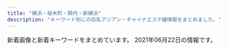 ```yaml
---
title: "横浜・桜木町・関内・新横浜"
description: "キーワード別にの巨乳アジアン・チャイナエステ嬢情報をまとめました。"
---
```


新着画像と新着キーワードをまとめています。
2021年06月22日の情報です。

<DmmAffiliateIns />
<KeywordTable
  shops={
    [
    {
        "station": "JR\u6a2a\u6d5c\u99c5\u897f\u53e3",
        "img_links": [],
        "keywords": {},
        "name": "\u30a2\u30ea\u30fc\u30ca",
        "url": "https://arena.xyz.mn/"
    },
    {
        "url": "http://ciliasa.xyz/",
        "name": "\u307f\u3055\u304d",
        "station": "JR\u6771\u795e\u5948\u5ddd\u99c5\u897f\u53e3",
        "keywords": {
            "88": 1,
            "84": 2,
            "D": 3,
            "F": 8,
            "C": 2,
            "94": 9
        },
        "img_links": [
            "http://ciliasa.xyz/uploads/210409/1-2104091K430457.jpg",
            "http://ciliasa.xyz/uploads/210622/1-21062209195M10.jpg",
            "http://ciliasa.xyz/uploads/210412/1-210412123IR91.jpg",
            "http://ciliasa.xyz/uploads/210607/1-21060F91635B4.jpg",
            "http://ciliasa.xyz/uploads/210428/1-21042PZJ2611.jpg",
            "http://ciliasa.xyz/uploads/210524/1-21052413425X14.jpg",
            "http://ciliasa.xyz/uploads/210607/1-21060F91645459.jpg",
            "http://ciliasa.xyz/picture/m-top003.jpg",
            "http://ciliasa.xyz/uploads/200601/1-200601142F5435.jpg",
            "http://ciliasa.xyz/uploads/200601/1-200601142G5438.jpg",
            "http://ciliasa.xyz/picture/m-top004.jpg",
            "http://ciliasa.xyz/uploads/210419/1-21041914393I38.jpg",
            "http://ciliasa.xyz/uploads/200601/1-200601142639540.jpg",
            "http://ciliasa.xyz/picture/m-head01.jpg",
            "http://ciliasa.xyz/uploads/210409/1-2104091K441949.jpg",
            "http://ciliasa.xyz/uploads/210428/1-21042PZI2S2.jpg",
            "http://ciliasa.xyz/uploads/210524/1-2105241343103R.jpg",
            "http://ciliasa.xyz/uploads/210419/1-210419143Z0E2.jpg",
            "http://ciliasa.xyz/uploads/210403/1-210403133233553.jpg",
            "http://ciliasa.xyz/uploads/200601/1-200601142P4643.jpg",
            "http://ciliasa.xyz/uploads/210505/1-2105050Z61M31.jpg",
            "http://ciliasa.xyz/uploads/210403/1-21040313321G04.jpg",
            "http://ciliasa.xyz/picture/foot01.jpg",
            "http://ciliasa.xyz/uploads/210412/1-210412105G2462.jpg",
            "http://ciliasa.xyz/uploads/210421/1-210421124F4292.jpg",
            "http://ciliasa.xyz/uploads/210622/1-21062209200N03.jpg",
            "http://ciliasa.xyz/uploads/210421/1-210421124A3613.jpg",
            "http://ciliasa.xyz/uploads/200601/1-200601142K43F.jpg",
            "http://ciliasa.xyz/uploads/200601/1-200601142629454.jpg",
            "http://ciliasa.xyz/picture/call.png",
            "http://ciliasa.xyz/picture/cam-01.jpg",
            "http://ciliasa.xyz/uploads/210505/1-2105050Z6455C.jpg"
        ]
    },
    {
        "url": "http://iyasibest.com/",
        "name": "\u7652\u3057\u30d9\u30b9\u30c8",
        "img_links": [
            "http://iyasibest.com/staffPhoto/b20200911161049.jpg",
            "http://iyasibest.com/images/store/o07.jpg",
            "http://iyasibest.com/uploadfiles/images/campaignIyasibestCom2.png",
            "http://iyasibest.com/images/store/o03.jpg",
            "http://iyasibest.com/staffPhoto/b20200306221420.jpg",
            "http://iyasibest.com/images/store/o05.jpg",
            "http://iyasibest.com/images/store/o11.jpg",
            "http://iyasibest.com/images/store/o10.jpg",
            "http://iyasibest.com/images/store/02.jpg",
            "http://iyasibest.com/staffPhoto/b20200228201258.jpg",
            "http://iyasibest.com/images/store/o04.jpg",
            "http://iyasibest.com/images/store/o09.jpg",
            "http://iyasibest.com/staffPhoto/b20210503153528.jpg",
            "http://iyasibest.com/images/store/o08.jpg",
            "http://iyasibest.com/images/store/01.jpg",
            "http://iyasibest.com/staffPhoto/b20210121203305.jpg",
            "http://iyasibest.com/staffPhoto/b20201102190836.jpg",
            "http://iyasibest.com/uploadfiles/images/campaignIyasibestCom1.png",
            "http://iyasibest.com/images/returnBtn.png",
            "http://iyasibest.com/images/store/o02.jpg",
            "http://iyasibest.com/staffPhoto/b20200402041705.jpg",
            "http://iyasibest.com/staffPhoto/b20200310001745.jpg",
            "http://iyasibest.com/images/store/o01.jpg",
            "http://iyasibest.com/staffPhoto/b20200531120750.jpg",
            "http://iyasibest.com/images/store/o06.jpg",
            "http://iyasibest.com/staffPhoto/b20210209224424.jpg",
            "http://iyasibest.com/staffPhoto/b20200711165223.jpg",
            "http://iyasibest.com/images/store/03.jpg"
        ],
        "keywords": {
            "88": 2,
            "86": 2,
            "98": 1,
            "\u30bb\u30af\u30b7\u30fc": 4,
            "87": 1,
            "E": 1,
            "85": 2,
            "C": 5,
            "97": 1,
            "D": 2,
            "82": 1
        },
        "station": "JR\u95a2\u5185\u99c5\u5357\u53e3"
    },
    {
        "station": "JR\u6a2a\u6d5c\u99c5\u76f8\u9244\u53e3",
        "name": "\u30ab\u30e9\u30d5\u30eb\u30ea\u30be\u30fc\u30c8",
        "img_links": [],
        "url": "https://color.uouono.com/",
        "keywords": {}
    },
    {
        "keywords": {},
        "station": "\u30bb\u30f3\u30bf\u30fc\u5317\u99c5",
        "name": "\u30a2\u30ed\u30de\u30db\u30fc\u30e0",
        "url": "http://xn--vckg5a5c7c8c1czd.xyz/",
        "img_links": [
            "http://xn--vckg5a5c7c8c1czd.xyz/img/tel.png",
            "http://xn--vckg5a5c7c8c1czd.xyz/img/cg08.png",
            "http://xn--vckg5a5c7c8c1czd.xyz/img/a6.jpg",
            "http://xn--vckg5a5c7c8c1czd.xyz/img/a1.jpg",
            "http://xn--vckg5a5c7c8c1czd.xyz/img/no.png",
            "http://xn--vckg5a5c7c8c1czd.xyz/img/nav-002.png",
            "http://xn--vckg5a5c7c8c1czd.xyz/img/nav-005.png",
            "http://xn--vckg5a5c7c8c1czd.xyz/img/a2.jpg",
            "http://xn--vckg5a5c7c8c1czd.xyz/img/cg10.png",
            "http://xn--vckg5a5c7c8c1czd.xyz/img/a4.jpg",
            "http://xn--vckg5a5c7c8c1czd.xyz/img/cg04.png",
            "http://xn--vckg5a5c7c8c1czd.xyz/img/cg02.png",
            "http://xn--vckg5a5c7c8c1czd.xyz/img/top01.png",
            "http://xn--vckg5a5c7c8c1czd.xyz/img/a3.jpg",
            "http://xn--vckg5a5c7c8c1czd.xyz/img/nav-001.png",
            "http://xn--vckg5a5c7c8c1czd.xyz/img/cg01.png",
            "http://xn--vckg5a5c7c8c1czd.xyz/img/a5.jpg",
            "http://xn--vckg5a5c7c8c1czd.xyz/img/cg03.png",
            "http://xn--vckg5a5c7c8c1czd.xyz/img/cg06.png",
            "http://xn--vckg5a5c7c8c1czd.xyz/img/cg07.png",
            "http://xn--vckg5a5c7c8c1czd.xyz/img/cg05.png",
            "http://xn--vckg5a5c7c8c1czd.xyz/img/nav-006.png",
            "http://xn--vckg5a5c7c8c1czd.xyz/img/nav-004.png",
            "http://xn--vckg5a5c7c8c1czd.xyz/img/nav-003.png"
        ]
    },
    {
        "station": "JR\u65b0\u6a2a\u6d5c\u99c5",
        "keywords": {},
        "img_links": [
            "http://r-relax.info/images/r04.jpg",
            "http://r-relax.info/girl/04a.jpg",
            "http://r-relax.info/girl/011a.jpg",
            "http://r-relax.info/images/index_06.jpg",
            "http://r-relax.info/images/sys_09.jpg",
            "http://r-relax.info/images/info.jpg",
            "http://r-relax.info/images/index_18.jpg",
            "http://r-relax.info/images/index_17.jpg",
            "http://r-relax.info/girl/05a.jpg",
            "http://r-relax.info/images/index_13.jpg",
            "http://r-relax.info/girl/03.jpg",
            "http://r-relax.info/images/rec.jpg",
            "http://r-relax.info/girl/04.jpg",
            "http://r-relax.info/images/info_09.jpg",
            "http://r-relax.info/girl/05.jpg",
            "http://r-relax.info/images/index_05.jpg",
            "http://r-relax.info/images/index_07.jpg",
            "http://r-relax.info/images/r03.jpg",
            "http://r-relax.info/girl/011.jpg",
            "http://r-relax.info/images/rec_09.jpg",
            "http://r-relax.info/girl/03a.jpg",
            "http://r-relax.info/images/index_03.jpg",
            "http://r-relax.info/images/r02.jpg",
            "http://r-relax.info/images/r05.jpg",
            "http://r-relax.info/images/r01.jpg",
            "http://r-relax.info/images/sub_12.jpg",
            "http://r-relax.info/girl/02a.jpg",
            "http://r-relax.info/images/index_12.jpg",
            "http://r-relax.info/girl/00.jpg",
            "http://r-relax.info/girl/09.jpg",
            "http://r-relax.info/images/staff_09.jpg",
            "http://r-relax.info/images/index_02.jpg",
            "http://r-relax.info/images/index_01.jpg",
            "http://r-relax.info/images/r06.jpg",
            "http://r-relax.info/images/index_04.jpg",
            "http://r-relax.info/girl/02.jpg"
        ],
        "url": "http://r-relax.info/",
        "name": "\u30de\u30a4\u30de\u30ea\u30e4"
    },
    {
        "keywords": {
            "C": 43,
            "D": 48,
            "86": 48,
            "85": 6,
            "87": 24
        },
        "img_links": [
            "https://dear.xyz.mn/photos/sites/33/2020/12/2020120212565938.jpeg",
            "https://dear.xyz.mn/photos/sites/33/2021/01/2021011914494134.jpeg",
            "https://dear.xyz.mn/images/top.png",
            "https://dear.xyz.mn/photos/sites/33/2021/04/2021042616185888.jpeg",
            "https://dear.xyz.mn/images/ac02.jpg",
            "https://dear.xyz.mn/photos/sites/33/2021/02/2021022614331675.jpeg",
            "https://dear.xyz.mn/photos/sites/33/2021/06/2021061308493784.jpeg",
            "https://dear.xyz.mn/images/ac05.jpg",
            "https://dear.xyz.mn/photos/sites/33/2021/06/2021061309101072.jpeg",
            "https://dear.xyz.mn/photos/sites/33/2021/04/2021042914583373.jpeg",
            "https://dear.xyz.mn/images/sp_top.jpg",
            "https://dear.xyz.mn/photos/sites/33/2020/11/2020110413285923.jpeg",
            "https://dear.xyz.mn/photos/sites/33/2020/12/2020122818210498.jpeg",
            "https://dear.xyz.mn/photos/sites/33/2020/11/2020111223000369.jpeg",
            "https://dear.xyz.mn/photos/sites/33/2021/05/2021051320370822.jpeg",
            "https://dear.xyz.mn/photos/sites/33/2020/10/2020102915581219.jpeg",
            "https://dear.xyz.mn/images/ac01.jpg",
            "https://dear.xyz.mn/photos/sites/33/2021/03/2021032514544543.jpeg",
            "https://dear.xyz.mn/images/ac04.jpg"
        ],
        "station": "JR\u95a2\u5185\u99c5\u5317\u53e3",
        "url": "https://dear.xyz.mn/",
        "name": "Dear"
    },
    {
        "station": "JR\u6771\u795e\u5948\u5ddd\u99c5\u897f\u53e3",
        "name": "\u82b1\u6c34\u6728",
        "url": "http://est-hanamizuki.com/",
        "img_links": [
            "http://est-hanamizuki.com/images/erika.jpg",
            "http://est-hanamizuki.com/images/news1.png",
            "http://est-hanamizuki.com/images/m2.jpg",
            "http://est-hanamizuki.com/images/m3.jpg",
            "http://est-hanamizuki.com/images/m1.jpg",
            "http://est-hanamizuki.com/images/g22.jpg",
            "http://est-hanamizuki.com/images/g13.jpg",
            "http://est-hanamizuki.com/images/g12.jpg",
            "http://est-hanamizuki.com/images/m4.jpg",
            "http://est-hanamizuki.com/images/info.png",
            "http://est-hanamizuki.com/images/g3.jpg",
            "http://est-hanamizuki.com/images/g23.jpg",
            "http://est-hanamizuki.com/images/head.jpg",
            "http://est-hanamizuki.com/images/g2.jpg",
            "http://est-hanamizuki.com/images/zi_staff.png",
            "http://est-hanamizuki.com/images/g32.jpg",
            "http://est-hanamizuki.com/images/erika2.jpg",
            "http://est-hanamizuki.com/images/mobile.jpg",
            "http://est-hanamizuki.com/images/g33.jpg",
            "http://est-hanamizuki.com/images/g1.jpg",
            "http://est-hanamizuki.com/images/r111.jpg",
            "http://est-hanamizuki.com/images/11.png"
        ],
        "keywords": {}
    },
    {
        "url": "http://sh-riraku31.xyz/",
        "img_links": [
            "http://sh-riraku31.xyz/uploads/201005/1-20100516201cK.jpg",
            "http://sh-riraku31.xyz/uploads/201005/1-2010051J55CA.jpg",
            "http://sh-riraku31.xyz/uploads/allimg/180629/1-1P629115504250.png",
            "http://sh-riraku31.xyz/templets/default/picture/top1.jpg",
            "http://sh-riraku31.xyz/uploads/201005/1-201005162101U5.jpg",
            "http://sh-riraku31.xyz/uploads/allimg/180703/1-1PF3111J3201.png",
            "http://sh-riraku31.xyz/uploads/201005/1-201005162052635.jpg",
            "http://sh-riraku31.xyz/uploads/201005/1-201005162010396.jpg",
            "http://sh-riraku31.xyz/templets/default/picture/staff01.jpg",
            "http://sh-riraku31.xyz/templets/default/picture/s_news.jpg",
            "http://sh-riraku31.xyz/uploads/201005/1-201005162114248.jpg",
            "http://sh-riraku31.xyz/templets/default/picture/girl-z1.jpg",
            "http://sh-riraku31.xyz/templets/default/picture/girl-z2.jpg",
            "http://sh-riraku31.xyz/uploads/201005/1-2010051J6062Y.jpg",
            "http://sh-riraku31.xyz/uploads/201005/1-2010051621224F.jpg",
            "http://sh-riraku31.xyz/templets/default/picture/top.jpg"
        ],
        "keywords": {
            "84": 1,
            "C": 11,
            "D": 3,
            "86": 1,
            "85": 2
        },
        "station": "JR\u6a2a\u6d5c\u99c5\u5317\u897f\u53e3",
        "name": "\u30c1\u30a7\u30ea\u30fc"
    },
    {
        "img_links": [
            "http://www.sunflower-kannai.com/images/news.jpg",
            "http://www.sunflower-kannai.com/files/022.jpg",
            "http://www.sunflower-kannai.com/images/slider01.jpg",
            "http://www.sunflower-kannai.com/images/slider06.jpg",
            "http://www.sunflower-kannai.com/files/023-02.jpg",
            "http://www.sunflower-kannai.com/files/026.jpg",
            "http://www.sunflower-kannai.com/images/slider04.jpg",
            "http://www.sunflower-kannai.com/images/slider09.jpg",
            "http://www.sunflower-kannai.com/files/011-02.jpg",
            "http://www.sunflower-kannai.com/files/020.jpg",
            "http://www.sunflower-kannai.com/images/slider07.jpg",
            "http://www.sunflower-kannai.com/images/sys4.jpg",
            "http://www.sunflower-kannai.com/files/014.jpg",
            "http://www.sunflower-kannai.com/images/sys3.jpg",
            "http://www.sunflower-kannai.com/images/slider03.jpg",
            "http://www.sunflower-kannai.com/images/int1.jpg",
            "http://www.sunflower-kannai.com/images/slider02.jpg",
            "http://www.sunflower-kannai.com/images/tre.jpg",
            "http://www.sunflower-kannai.com/images/interior_t.jpg",
            "http://www.sunflower-kannai.com/files/028.jpg",
            "http://www.sunflower-kannai.com/images/ac1.jpg",
            "http://www.sunflower-kannai.com/files/022-02.jpg",
            "http://www.sunflower-kannai.com/files/003-02.jpg",
            "http://www.sunflower-kannai.com/images/int2.jpg",
            "http://www.sunflower-kannai.com/files/033-02.jpg",
            "http://www.sunflower-kannai.com/files/004-02.jpg",
            "http://www.sunflower-kannai.com/files/039.jpg",
            "http://www.sunflower-kannai.com/files/011.jpg",
            "http://www.sunflower-kannai.com/images/slider05.jpg",
            "http://www.sunflower-kannai.com/images/sys1.jpg",
            "http://www.sunflower-kannai.com/files/023.jpg",
            "http://www.sunflower-kannai.com/files/034-02.jpg",
            "http://www.sunflower-kannai.com/images/info.jpg",
            "http://www.sunflower-kannai.com/images/faq_t.jpg",
            "http://www.sunflower-kannai.com/images/staff_t.jpg",
            "http://www.sunflower-kannai.com/files/039-02.jpg",
            "http://www.sunflower-kannai.com/images/int3.jpg",
            "http://www.sunflower-kannai.com/files/006.jpg",
            "http://www.sunflower-kannai.com/files/034.jpg",
            "http://www.sunflower-kannai.com/images/faq.jpg",
            "http://www.sunflower-kannai.com/files/020-02.jpg",
            "http://www.sunflower-kannai.com/images/head.jpg",
            "http://www.sunflower-kannai.com/files/028-02.jpg",
            "http://www.sunflower-kannai.com/images/slider08.jpg",
            "http://www.sunflower-kannai.com/images/staffback.jpg",
            "http://www.sunflower-kannai.com/files/003.jpg",
            "http://www.sunflower-kannai.com/images/sys2.jpg",
            "http://www.sunflower-kannai.com/files/026-02.jpg",
            "http://www.sunflower-kannai.com/files/004.jpg",
            "http://www.sunflower-kannai.com/files/033.jpg",
            "http://www.sunflower-kannai.com/files/006-02.jpg",
            "http://www.sunflower-kannai.com/files/014-02.jpg",
            "http://www.sunflower-kannai.com/images/ta.jpg"
        ],
        "station": "JR\u95a2\u5185\u99c5\u5317\u53e3",
        "url": "http://www.sunflower-kannai.com/",
        "name": "Sunflower\uff5e\u30b5\u30f3\u30d5\u30e9\u30ef\u30fc\uff5e",
        "keywords": {
            "87": 20,
            "\u30bb\u30af\u30b7\u30fc": 1,
            "D": 26,
            "86": 6
        }
    },
    {
        "name": "Call me",
        "keywords": {
            "87": 12,
            "85": 8,
            "86": 16,
            "E": 4,
            "C": 17,
            "D": 32
        },
        "station": "JR\u6771\u795e\u5948\u5ddd\u99c5\u897f\u53e3",
        "url": "https://callme.iest.info/",
        "img_links": [
            "https://callme.iest.info/photos/sites/65/2021/04/2021042606230337.jpg",
            "https://callme.iest.info/photos/sites/65/2021/06/2021060305574529.jpg",
            "https://callme.iest.info/photos/sites/65/2021/04/2021042606235324.jpg",
            "https://callme.iest.info/photos/sites/65/2021/04/2021042607581198.jpg",
            "https://callme.iest.info/photos/sites/65/2021/05/2021052303071668.jpg",
            "https://callme.iest.info/images/sp_top.jpg",
            "https://callme.iest.info/photos/sites/65/2021/05/2021051701545423.jpg",
            "https://callme.iest.info/photos/sites/65/2021/06/202106160846187.jpg",
            "https://callme.iest.info/photos/sites/65/2021/05/2021050409224240.jpg",
            "https://callme.iest.info/photos/sites/65/2021/04/2021042606232836.jpg"
        ]
    },
    {
        "station": "JR\u6a2a\u6d5c\u99c5\u304d\u305f\u897f\u53e3",
        "url": "http://www.sexygirl.mensest.com/",
        "name": "Sexy Girl \uff5e\u30bb\u30af\u30b7\u30fc\u30ac\u30fc\u30eb\uff5e",
        "img_links": [
            "http://www.sexygirl.mensest.com/files/002.jpg",
            "http://www.sexygirl.mensest.com/files/003.jpg",
            "http://www.sexygirl.mensest.com/images/top.png",
            "http://www.sexygirl.mensest.com/images/s_link.png",
            "http://www.sexygirl.mensest.com/images/end.png",
            "http://www.sexygirl.mensest.com/files/005.jpg",
            "http://www.sexygirl.mensest.com/images/news.png",
            "http://www.sexygirl.mensest.com/files/004.jpg",
            "http://www.sexygirl.mensest.com/images/r1.jpg",
            "http://www.sexygirl.mensest.com/images/s_staff.png",
            "http://www.sexygirl.mensest.com/images/r4.jpg",
            "http://www.sexygirl.mensest.com/images/shop/shop04.jpg",
            "http://www.sexygirl.mensest.com/files/001.jpg",
            "http://www.sexygirl.mensest.com/images/shop/shop01.jpg",
            "http://www.sexygirl.mensest.com/images/shop/shop02.jpg",
            "http://www.sexygirl.mensest.com/images/r5.jpg",
            "http://www.sexygirl.mensest.com/images/face.png",
            "http://www.sexygirl.mensest.com/images/bj2.jpg",
            "http://www.sexygirl.mensest.com/images/shop/shop03.jpg",
            "http://www.sexygirl.mensest.com/images/pick.png",
            "http://www.sexygirl.mensest.com/images/r2.jpg"
        ],
        "keywords": {
            "\u30bb\u30af\u30b7\u30fc": 14,
            "86": 1,
            "D": 3,
            "87": 4,
            "C": 2
        }
    },
    {
        "station": "JR\u65b0\u6a2a\u6d5c\u99c5\u5317\u53e3",
        "keywords": {
            "C": 1,
            "87": 1,
            "D": 1,
            "88": 1,
            "89": 1,
            "E": 1
        },
        "name": "Tammy",
        "url": "http://tammy.estheya.com/",
        "img_links": [
            "http://tammy.estheya.com/css/nav/nav-003.png",
            "http://tammy.estheya.com/css/nav/nav-005.png",
            "http://tammy.estheya.com/css/tel.png",
            "http://tammy.estheya.com/css/nav/nav-001.png",
            "http://tammy.estheya.com/css/nav/nav-004.png",
            "http://tammy.estheya.com/css/staff/staff03-a.jpg",
            "http://tammy.estheya.com/css/nav/nav-002.png",
            "http://tammy.estheya.com/css/top01.jpg",
            "http://tammy.estheya.com/css/nav/nav-006.png",
            "http://tammy.estheya.com/css/staff/staff02-a.jpg",
            "http://tammy.estheya.com/css/staff/staff01-a.jpg"
        ]
    },
    {
        "keywords": {
            "D": 3,
            "86": 6,
            "E": 3
        },
        "station": "\u30bb\u30f3\u30bf\u30fc\u5357\u99c51\u756a\u51fa\u53e3",
        "url": "http://sweety-est.info/",
        "img_links": [
            "http://sweety-est.info/images/precau.png",
            "http://sweety-est.info/images/cg05.jpg",
            "http://sweety-est.info/images/evetop.png",
            "http://sweety-est.info/images/top.png",
            "http://sweety-est.info/images/news.png",
            "http://sweety-est.info/images/sruru.jpg",
            "http://sweety-est.info/images/staff_s.png",
            "http://sweety-est.info/images/cg04.jpg"
        ],
        "name": "\u5b66\u5712"
    },
    {
        "name": "\u6843\u306e\u83ef",
        "station": "JR\u6771\u795e\u5948\u5ddd\u99c5\u897f\u53e3",
        "img_links": [
            "http://massage-aroma.pink/images/b-tel.png",
            "http://massage-aroma.pink/images/m2.jpg",
            "http://massage-aroma.pink/images/cg03.jpg",
            "http://massage-aroma.pink/images/m4.jpg",
            "http://massage-aroma.pink/images/tit-sub3.jpg",
            "http://massage-aroma.pink/images/slider-img003.jpg",
            "http://massage-aroma.pink/images/m1.jpg",
            "http://massage-aroma.pink/images/cg04.jpg",
            "http://massage-aroma.pink/images/m3.jpg",
            "http://massage-aroma.pink/images/slider-img002.jpg",
            "http://massage-aroma.pink/images/slider-img001.jpg",
            "http://massage-aroma.pink/images/tit-sub5.jpg",
            "http://massage-aroma.pink/images/cg02.jpg",
            "http://massage-aroma.pink/images/b-online.png",
            "http://massage-aroma.pink/images/cg01.jpg",
            "http://massage-aroma.pink/images/tit-sub4.jpg",
            "http://massage-aroma.pink/images/tit-sub2.jpg",
            "http://massage-aroma.pink/images/tit-sub1.jpg",
            "http://massage-aroma.pink/images/cg05.jpg",
            "http://massage-aroma.pink/images/tit-sub6.jpg"
        ],
        "url": "http://massage-aroma.pink/",
        "keywords": {
            "D": 8,
            "E": 2,
            "86": 10
        }
    },
    {
        "name": "\u30a2\u30ed\u30de\u30fc\u30b8\u30e5",
        "station": "JR\u6771\u795e\u5948\u5ddd\u99c5\u897f\u53e3",
        "img_links": [
            "http://relax-es.com/images/line.jpg",
            "http://relax-es.com/scdl/staff/10121.jpg",
            "http://relax-es.com/images/spscdl.png",
            "http://relax-es.com/scdl/staff/10033.jpg",
            "http://relax-es.com/scdl/staff/10142.jpg",
            "http://relax-es.com/images/rec.jpg",
            "http://relax-es.com/images/sptod.png",
            "http://relax-es.com/scdl/staff/10032.jpg",
            "http://relax-es.com/scdl/staff/10031.jpg",
            "http://relax-es.com/scdl/staff/10034.jpg",
            "http://relax-es.com/images/toppic2.jpg",
            "http://relax-es.com/scdl/staff/10143.jpg",
            "http://relax-es.com/scdl/staff/10131.jpg",
            "http://relax-es.com/scdl/staff/10122.jpg",
            "http://relax-es.com/scdl/staff/10141.jpg",
            "http://relax-es.com/images/toppic2sp.jpg",
            "http://relax-es.com/scdl/staff/10123.jpg",
            "http://relax-es.com/images/sptel.png"
        ],
        "keywords": {
            "88": 2,
            "\u30bb\u30af\u30b7\u30fc": 1,
            "90": 1,
            "F": 1
        },
        "url": "http://relax-es.com/"
    },
    {
        "station": "JR\u4e2d\u5c71\u99c5\u5317\u53e3",
        "name": "\u82b1\u871c",
        "img_links": [
            "http://hizaishi.xyz/uploads/allimg/210128/1-21012Q63FW16.jpg",
            "http://hizaishi.xyz/uploads/210616/1-210616124013D9.jpg",
            "http://hizaishi.xyz/webstyle/sp_ico06.png",
            "http://hizaishi.xyz/webstyle/end.png",
            "http://hizaishi.xyz/uploads/allimg/210611/1-210611101103J2.jpg",
            "http://hizaishi.xyz/uploads/210602/1-210602192914239.jpg",
            "http://hizaishi.xyz/webstyle/sp_ico01.png",
            "http://hizaishi.xyz/webstyle/sp_ico04.png",
            "http://hizaishi.xyz/uploads/allimg/210129/1-210129125252.jpg",
            "http://hizaishi.xyz/webstyle/info.jpg",
            "http://hizaishi.xyz/webstyle/sp_header.png",
            "http://hizaishi.xyz/uploads/allimg/210128/1-21012Q63611Z2.jpg",
            "http://hizaishi.xyz/webstyle/sp_ico02.png",
            "http://hizaishi.xyz/webstyle/sp_ico03.png",
            "http://hizaishi.xyz/uploads/allimg/210128/1-21012Q63642E1.jpg",
            "http://hizaishi.xyz/uploads/allimg/210129/1-210129130411.jpg",
            "http://hizaishi.xyz/uploads/210602/1-2106021915591P.jpg",
            "http://hizaishi.xyz/webstyle/sp_ico05.png",
            "http://hizaishi.xyz/uploads/210616/1-210616123U3c5.jpg",
            "http://hizaishi.xyz/uploads/allimg/210128/1-21012Q63AN54.jpg",
            "http://hizaishi.xyz/uploads/210602/1-21060219200E12.jpg"
        ],
        "keywords": {
            "86": 1,
            "D": 4,
            "C": 10,
            "88": 2
        },
        "url": "http://hizaishi.xyz/"
    },
    {
        "station": "JR\u4e2d\u5c71\u99c5",
        "img_links": [
            "http://yuga.estx.net/images/info_12.jpg",
            "http://yuga.estx.net/staff/4/1.jpg",
            "http://yuga.estx.net/images/staff_16.jpg",
            "http://yuga.estx.net/images/main_12.jpg",
            "http://yuga.estx.net/images/main_10.jpg",
            "http://yuga.estx.net/staff/2/1.jpg",
            "http://yuga.estx.net/images/main_05.jpg",
            "http://yuga.estx.net/images/staff_12.jpg",
            "http://yuga.estx.net/images/noimage.jpg",
            "http://yuga.estx.net/images/main_03.jpg",
            "http://yuga.estx.net/images/main_19.jpg",
            "http://yuga.estx.net/images/main_14.jpg",
            "http://yuga.estx.net/images/main_07.jpg",
            "http://yuga.estx.net/staff/1/1.jpg",
            "http://yuga.estx.net/images/main_06.jpg",
            "http://yuga.estx.net/images/main_08.jpg",
            "http://yuga.estx.net/images/main_11.jpg",
            "http://yuga.estx.net/staff/3/1.jpg",
            "http://yuga.estx.net/images/main_09.jpg",
            "http://yuga.estx.net/images/main_15.jpg",
            "http://yuga.estx.net/images/main_16.jpg",
            "http://yuga.estx.net/images/main_13.jpg"
        ],
        "name": "\u512a\u96c5\uff5e\u3086\u3046\u304c\uff5e",
        "url": "http://yuga.estx.net/",
        "keywords": {}
    },
    {
        "keywords": {},
        "name": "\u30b9\u30de\u30a4\u30eb",
        "url": "http://smile.esjp.xyz/",
        "station": "JR\u95a2\u5185\u99c5\u5317\u53e3",
        "img_links": [
            "http://smile.esjp.xyz/images/room/photo02.jpg",
            "http://smile.esjp.xyz/images/room/photo04.jpg",
            "http://smile.esjp.xyz/images/staff_mitashi.jpg",
            "http://smile.esjp.xyz/images/top_flash_01.jpg",
            "http://smile.esjp.xyz/images/room/photo01.jpg",
            "http://smile.esjp.xyz/images/system/sys02.jpg",
            "http://smile.esjp.xyz/images/info.jpg",
            "http://smile.esjp.xyz/images/system/sys01.jpg",
            "http://smile.esjp.xyz/girl/7.jpg",
            "http://smile.esjp.xyz/images/room/photo03.jpg",
            "http://smile.esjp.xyz/girl/6.jpg"
        ]
    },
    {
        "station": "\u30bb\u30f3\u30bf\u30fc\u5317\u99c5",
        "name": "37\u2103",
        "url": "http://massage-esthe.blue/",
        "keywords": {
            "D": 10
        },
        "img_links": [
            "http://massage-esthe.blue/img/sta5.jpg",
            "http://massage-esthe.blue/img/lint.jpg",
            "http://massage-esthe.blue/img/stal.png",
            "http://massage-esthe.blue/img/a2.jpg",
            "http://massage-esthe.blue/img/a5.jpg",
            "http://massage-esthe.blue/img/st12.jpg",
            "http://massage-esthe.blue/img/st2.jpg",
            "http://massage-esthe.blue/img/sta6.jpg",
            "http://massage-esthe.blue/img/st1.jpg",
            "http://massage-esthe.blue/img/sta3.jpg",
            "http://massage-esthe.blue/img/r1.jpg",
            "http://massage-esthe.blue/img/sta1.jpg",
            "http://massage-esthe.blue/img/root.jpg",
            "http://massage-esthe.blue/img/st8.jpg",
            "http://massage-esthe.blue/img/st7.jpg",
            "http://massage-esthe.blue/img/st3.jpg",
            "http://massage-esthe.blue/img/a3.jpg",
            "http://massage-esthe.blue/img/st6.jpg",
            "http://massage-esthe.blue/img/a1.jpg",
            "http://massage-esthe.blue/img/st5.jpg",
            "http://massage-esthe.blue/img/sta10.jpg",
            "http://massage-esthe.blue/img/syst.jpg",
            "http://massage-esthe.blue/img/sta2.jpg",
            "http://massage-esthe.blue/img/no.png",
            "http://massage-esthe.blue/img/top.jpg",
            "http://massage-esthe.blue/img/r3.jpg",
            "http://massage-esthe.blue/img/rect.jpg",
            "http://massage-esthe.blue/img/st9.jpg",
            "http://massage-esthe.blue/img/r4.jpg",
            "http://massage-esthe.blue/img/a6.jpg",
            "http://massage-esthe.blue/img/r2.jpg",
            "http://massage-esthe.blue/img/sta12.jpg",
            "http://massage-esthe.blue/img/sta7.jpg",
            "http://massage-esthe.blue/img/stat.jpg",
            "http://massage-esthe.blue/img/acct.jpg",
            "http://massage-esthe.blue/img/fla.jpg",
            "http://massage-esthe.blue/img/sta8.jpg",
            "http://massage-esthe.blue/img/bb.png",
            "http://massage-esthe.blue/img/st10.jpg",
            "http://massage-esthe.blue/img/a4.jpg"
        ]
    },
    {
        "img_links": [
            "http://www.sh-riraku113.xyz/static/picture/tit-pick.png",
            "http://www.sh-riraku113.xyz/static/picture/infor.png",
            "http://www.sh-riraku113.xyz/static/picture/room4.png",
            "http://www.sh-riraku113.xyz/static/picture/room3.png",
            "http://www.sh-riraku113.xyz/uploads/201005/1-2010051615301I.jpg",
            "http://www.sh-riraku113.xyz/static/picture/top.png",
            "http://www.sh-riraku113.xyz/static/picture/tit-new.png",
            "http://www.sh-riraku113.xyz/static/picture/room1.png",
            "http://www.sh-riraku113.xyz/uploads/201005/1-201005161500127.jpg",
            "http://www.sh-riraku113.xyz/static/picture/tit-infor.png",
            "http://www.sh-riraku113.xyz/static/picture/info.png",
            "http://www.sh-riraku113.xyz/uploads/201005/1-201005161513F8.jpg",
            "http://www.sh-riraku113.xyz/static/picture/tit-gat.png",
            "http://www.sh-riraku113.xyz/static/picture/tite-staff.png",
            "http://www.sh-riraku113.xyz/static/picture/room2.png",
            "http://www.sh-riraku113.xyz/uploads/201005/1-201005161544K5.jpg"
        ],
        "name": "\u30ec\u30a4\u30f3\u30dc\u30fc\u8679",
        "keywords": {
            "C": 14
        },
        "station": "JR\u6771\u795e\u5948\u5ddd\u99c5",
        "url": "http://www.sh-riraku113.xyz/"
    },
    {
        "name": "\u96c5\u7f8e",
        "keywords": {
            "86": 9,
            "85": 9,
            "87": 9,
            "\u80f8": 8,
            "D": 27
        },
        "station": "JR\u6771\u795e\u5948\u5ddd\u99c5\u897f\u53e3",
        "img_links": [
            "http://sivertsa.xyz/uploads/allimg/180731/1-1PI1145244194.jpg",
            "http://sivertsa.xyz/templets/default/picture/head.jpg",
            "http://sivertsa.xyz/templets/default/picture/tt.jpg",
            "http://sivertsa.xyz/uploads/210602/1-21060212342J02.jpg",
            "http://sivertsa.xyz/templets/default/picture/staff_t.jpg",
            "http://sivertsa.xyz/uploads/180731/1-1PI1144544558.jpg",
            "http://sivertsa.xyz/uploads/210602/1-210602123505106.jpg",
            "http://sivertsa.xyz/templets/default/picture/interior_t.jpg",
            "http://sivertsa.xyz/uploads/210602/1-210602123324540.jpg",
            "http://sivertsa.xyz/uploads/210602/1-21060212334WE.jpg",
            "http://sivertsa.xyz/uploads/210602/1-210602123303336.jpg",
            "http://sivertsa.xyz/uploads/210602/1-210602123233414.jpg",
            "http://sivertsa.xyz/templets/default/picture/rec1.png",
            "http://sivertsa.xyz/uploads/190906/1-1ZZ6130R3594.jpg",
            "http://sivertsa.xyz/uploads/210602/1-21060212340RA.jpg",
            "http://sivertsa.xyz/templets/default/picture/int1.png",
            "http://sivertsa.xyz/uploads/allimg/180801/1-1PP1091925J2.jpg",
            "http://sivertsa.xyz/uploads/210602/1-21060212344HH.jpg",
            "http://sivertsa.xyz/uploads/190906/1-1ZZ613114IH.png",
            "http://sivertsa.xyz/templets/default/picture/news.jpg"
        ],
        "url": "http://sivertsa.xyz/"
    },
    {
        "keywords": {
            "C": 24,
            "87": 8,
            "D": 4,
            "86": 8
        },
        "url": "http://www.rakuraku.esjoho.com/",
        "station": "\u6771\u767d\u697d\u99c5",
        "name": "\u697d\u697d",
        "img_links": [
            "http://www.rakuraku.esjoho.com/images/mobile.jpg",
            "http://www.rakuraku.esjoho.com/files/002-02.jpg",
            "http://www.rakuraku.esjoho.com/files/002-03.jpg",
            "http://www.rakuraku.esjoho.com/files/002.jpg",
            "http://www.rakuraku.esjoho.com/files/004-02.jpg",
            "http://www.rakuraku.esjoho.com/files/003-02.jpg",
            "http://www.rakuraku.esjoho.com/files/001.jpg",
            "http://www.rakuraku.esjoho.com/images/r3.jpg",
            "http://www.rakuraku.esjoho.com/images/line.png",
            "http://www.rakuraku.esjoho.com/files/001-03.jpg",
            "http://www.rakuraku.esjoho.com/files/004-03.jpg",
            "http://www.rakuraku.esjoho.com/files/001-02.jpg",
            "http://www.rakuraku.esjoho.com/files/003.jpg",
            "http://www.rakuraku.esjoho.com/files/003-03.jpg",
            "http://www.rakuraku.esjoho.com/files/004.jpg"
        ]
    },
    {
        "url": "http://www.bijinkan.esturl.com/",
        "station": "\u6238\u90e8\u99c5",
        "keywords": {},
        "name": "\u7f8e\u4eba\u9928",
        "img_links": [
            "http://www.bijinkan.esturl.com/images/nav-004.png",
            "http://www.bijinkan.esturl.com/photo_news/upimg/313515f7c41b421816_1.jpg",
            "http://www.bijinkan.esturl.com/files/004.jpg",
            "http://www.bijinkan.esturl.com/files/007.jpg",
            "http://www.bijinkan.esturl.com/images/nav-003.png",
            "http://www.bijinkan.esturl.com/images/nav-006.png",
            "http://www.bijinkan.esturl.com/photo_news/upimg/313515f7c41b421816_0.jpg",
            "http://www.bijinkan.esturl.com/images/nav-001.png",
            "http://www.bijinkan.esturl.com/images/top003.png",
            "http://www.bijinkan.esturl.com/files/008.jpg",
            "http://www.bijinkan.esturl.com/photo_news/upimg/313515f7c41b421816_2.jpg",
            "http://www.bijinkan.esturl.com/images/top02-left.png",
            "http://www.bijinkan.esturl.com/images/top01.png",
            "http://www.bijinkan.esturl.com/images/tel.png",
            "http://www.bijinkan.esturl.com/images/nav-005.png",
            "http://www.bijinkan.esturl.com/images/nav-002.png",
            "http://www.bijinkan.esturl.com/files/006.jpg",
            "http://www.bijinkan.esturl.com/images/osusume01.png"
        ]
    },
    {
        "url": "http://re-lax.work/",
        "img_links": [
            "http://re-lax.work/images/int2.jpg",
            "http://re-lax.work/images/news.jpg",
            "http://re-lax.work/images/sys3.jpg",
            "http://re-lax.work/images/tel.png",
            "http://re-lax.work/images/sys2.jpg",
            "http://re-lax.work/img/yuki1.jpg",
            "http://re-lax.work/staff/yuki.jpg",
            "http://re-lax.work/staff/rara.jpg",
            "http://re-lax.work/images/staff_t.jpg",
            "http://re-lax.work/images/up.jpg",
            "http://re-lax.work/images/int1.jpg",
            "http://re-lax.work/img/haruka1.jpg",
            "http://re-lax.work/staff/haruka.jpg",
            "http://re-lax.work/images/sys1.jpg",
            "http://re-lax.work/img/rara1.jpg",
            "http://re-lax.work/images/menu/staff.png",
            "http://re-lax.work/images/menu/interior.png",
            "http://re-lax.work/images/menu/top.png",
            "http://re-lax.work/images/tg.jpg",
            "http://re-lax.work/images/time.jpg",
            "http://re-lax.work/images/rec.jpg",
            "http://re-lax.work/images/interior_t.jpg"
        ],
        "name": "\u30b3\u30b3\u30ca\u30c3\u30c4",
        "station": "JR\u95a2\u5185\u99c5\u5317\u53e3",
        "keywords": {}
    },
    {
        "img_links": [
            "http://babyheart.info/staffPhoto/b20210209231643.jpg",
            "http://babyheart.info/images/slider1/02.jpg",
            "http://babyheart.info/js/sliderLine/slide_prev.png",
            "http://babyheart.info/staffPhoto/s20210506144322.jpg",
            "http://babyheart.info/images/returnBtn.png",
            "http://babyheart.info/js/sliderLine/slide_next.png",
            "http://babyheart.info/staffPhoto/s20201113143808.jpg",
            "http://babyheart.info/images/gallery1.jpg",
            "http://babyheart.info/staffPhoto/b20201102132433.jpg",
            "http://babyheart.info/staffPhoto/s20201102210807.jpg",
            "http://babyheart.info/staffPhoto/b20201113143406.jpg",
            "http://babyheart.info/staffPhoto/b20210503161428.jpg",
            "http://babyheart.info/staffPhoto/b20210506144322.jpg",
            "http://babyheart.info/staffPhoto/s20201102132433.jpg",
            "http://babyheart.info/staffPhoto/b20201113143808.jpg",
            "http://babyheart.info/staffPhoto/b20201102165304.jpg",
            "http://babyheart.info/images/slider1/03.jpg",
            "http://babyheart.info/staffPhoto/s20210503161428.jpg",
            "http://babyheart.info/staffPhoto/s20201102165304.jpg",
            "http://babyheart.info/uploadfiles/Image/campaignBabyheartInfo.jpg",
            "http://babyheart.info/staffPhoto/b20201102210807.jpg",
            "http://babyheart.info/staffPhoto/s20210209231643.jpg",
            "http://babyheart.info/staffPhoto/b20210504141830.jpg",
            "http://babyheart.info/staffPhoto/b20201102165737.jpg",
            "http://babyheart.info/images/mobile.jpg",
            "http://babyheart.info/staffPhoto/s20201113143406.jpg",
            "http://babyheart.info/staffPhoto/s20201102165737.jpg",
            "http://babyheart.info/staffPhoto/s20210504141830.jpg"
        ],
        "name": "Baby Heart \uff5e\u30d9\u30a4\u30d3\u30fc\u30cf\u30fc\u30c8\uff5e",
        "keywords": {
            "C": 3,
            "96": 1,
            "99": 1,
            "E": 1,
            "\u30bb\u30af\u30b7\u30fc": 1,
            "85": 1,
            "D": 2,
            "88": 1,
            "86": 3,
            "80": 1
        },
        "station": "JR\u95a2\u5185\u99c5\u5357\u53e3",
        "url": "http://babyheart.info/"
    },
    {
        "img_links": [
            "http://www.aoitori.mesthe.com/images/staff_line.png",
            "http://www.aoitori.mesthe.com/images/shop/shop04.jpg",
            "http://www.aoitori.mesthe.com/files/007-02.jpg",
            "http://www.aoitori.mesthe.com/files/002-02.jpg",
            "http://www.aoitori.mesthe.com/files/007.jpg",
            "http://www.aoitori.mesthe.com/images/shop/shop03.jpg",
            "http://www.aoitori.mesthe.com/images/shop/shop01.jpg",
            "http://www.aoitori.mesthe.com/files/006.jpg",
            "http://www.aoitori.mesthe.com/images/girl-z1.jpg",
            "http://www.aoitori.mesthe.com/files/003.jpg",
            "http://www.aoitori.mesthe.com/images/bj3.png",
            "http://www.aoitori.mesthe.com/images/mobile.png",
            "http://www.aoitori.mesthe.com/files/003-02.jpg",
            "http://www.aoitori.mesthe.com/files/002.jpg",
            "http://www.aoitori.mesthe.com/images/top_sche.png",
            "http://www.aoitori.mesthe.com/files/005-02.jpg",
            "http://www.aoitori.mesthe.com/files/005.jpg",
            "http://www.aoitori.mesthe.com/images/shop/shop02.jpg",
            "http://www.aoitori.mesthe.com/images/tit-infor.png",
            "http://www.aoitori.mesthe.com/images/top.png",
            "http://www.aoitori.mesthe.com/images/infor.png",
            "http://www.aoitori.mesthe.com/files/006-02.jpg",
            "http://www.aoitori.mesthe.com/images/link_line.png",
            "http://www.aoitori.mesthe.com/images/girl-z2.jpg"
        ],
        "url": "http://www.aoitori.mesthe.com/",
        "keywords": {
            "86": 2,
            "88": 2,
            "87": 1,
            "D": 4
        },
        "name": "\u78a7\u3044\u9ce5",
        "station": "JR\u95a2\u5185\u99c5\u5317\u53e3"
    },
    {
        "station": "\u65e5\u30ce\u51fa\u753a\u99c5",
        "img_links": [
            "http://www.est-baby.work/staff/sizuka.jpg",
            "http://www.est-baby.work/images/sys1.jpg",
            "http://www.est-baby.work/images/head.jpg",
            "http://www.est-baby.work/img/yuki2.png",
            "http://www.est-baby.work/img/nana1.png",
            "http://www.est-baby.work/staff/nana.jpg",
            "http://www.est-baby.work/images/sisu.jpg",
            "http://www.est-baby.work/images/koko_200x40.png",
            "http://www.est-baby.work/images/tr.jpg",
            "http://www.est-baby.work/img/koko1.png",
            "http://www.est-baby.work/images/menu/top.png",
            "http://www.est-baby.work/images/7.jpg",
            "http://www.est-baby.work/images/tgirl.jpg",
            "http://www.est-baby.work/img/yuki1.png",
            "http://www.est-baby.work/images/8.jpg",
            "http://www.est-baby.work/staff/koko.jpg",
            "http://www.est-baby.work/images/1.jpg",
            "http://www.est-baby.work/images/sys3.jpg",
            "http://www.est-baby.work/images/news.jpg",
            "http://www.est-baby.work/images/3.jpg",
            "http://www.est-baby.work/images/staff_t.jpg",
            "http://www.est-baby.work/images/menu/staff.png",
            "http://www.est-baby.work/images/int2.jpg",
            "http://www.est-baby.work/images/interior_t.jpg",
            "http://www.est-baby.work/img/kaori1.png",
            "http://www.est-baby.work/images/6.jpg",
            "http://www.est-baby.work/images/menu/interior.png",
            "http://www.est-baby.work/images/sys4.jpg",
            "http://www.est-baby.work/img/sizuka1.png",
            "http://www.est-baby.work/images/int1.jpg",
            "http://www.est-baby.work/images/sys2.jpg",
            "http://www.est-baby.work/staff/kaori.jpg",
            "http://www.est-baby.work/staff/yuki.jpg"
        ],
        "name": "\u7652\uff5e\u3044\u3084\u3057\uff5e",
        "keywords": {},
        "url": "http://www.est-baby.work/"
    },
    {
        "img_links": [
            "http://akashiya-massage.com/img/IMG_1709.jpg",
            "http://akashiya-massage.com/img/sta12.jpg",
            "http://akashiya-massage.com/i/img/acc-5.jpg",
            "http://akashiya-massage.com/i/img/r3.jpg",
            "http://akashiya-massage.com/img/nos.jpg",
            "http://akashiya-massage.com/i/img/acc-4.png",
            "http://akashiya-massage.com/i/img/sta12.jpg",
            "http://akashiya-massage.com/img/IMG_17480.jpg",
            "http://akashiya-massage.com/img/sta13.jpg",
            "http://akashiya-massage.com/img/IMG_17410.jpg",
            "http://akashiya-massage.com/img/st11.jpg",
            "http://akashiya-massage.com/i/img/sta10.jpg",
            "http://akashiya-massage.com/i/img/acc-2.png",
            "http://akashiya-massage.com/i/img/r1.jpg",
            "http://akashiya-massage.com/i/img/sta11.jpg",
            "http://akashiya-massage.com/img/st12.jpg",
            "http://akashiya-massage.com/i/img/acc-1.jpg",
            "http://akashiya-massage.com/img/bottom.png",
            "http://akashiya-massage.com/i/img/r4.jpg",
            "http://akashiya-massage.com/i/img/sta13.jpg",
            "http://akashiya-massage.com/img/st10.jpg",
            "http://akashiya-massage.com/i/img/acc-3.png",
            "http://akashiya-massage.com/img/c1.jpg",
            "http://akashiya-massage.com/img/st13.jpg",
            "http://akashiya-massage.com/img/head.png",
            "http://akashiya-massage.com/img/sta10.jpg",
            "http://akashiya-massage.com/img/sta11.jpg",
            "http://akashiya-massage.com/i/img/r5.jpg",
            "http://akashiya-massage.com/img/mo.png",
            "http://akashiya-massage.com/i/img/r2.jpg",
            "http://akashiya-massage.com/i/img/st10.jpg"
        ],
        "station": "JR\u4e2d\u5c71\u99c5\u5317\u53e3",
        "url": "http://akashiya-massage.com/",
        "name": "\u30a2\u30ab\u30b7\u30e4",
        "keywords": {
            "D": 2,
            "86": 1,
            "84": 1,
            "88": 1,
            "87": 1,
            "C": 15,
            "E": 2
        }
    },
    {
        "keywords": {
            "D": 42,
            "85": 3,
            "86": 15,
            "\u30bb\u30af\u30b7\u30fc": 1,
            "87": 33,
            "C": 39
        },
        "url": "http://www.relax-colorful.com/",
        "name": "Colorful\uff5e\u30ab\u30e9\u30d5\u30eb\uff5e",
        "station": "JR\u95a2\u5185\u99c5\u5317\u53e3",
        "img_links": [
            "http://www.relax-colorful.com/images/news.jpg",
            "http://www.relax-colorful.com/images/bjs3.jpg",
            "http://www.relax-colorful.com/images/staff1b.jpg",
            "http://www.relax-colorful.com/files/069.jpg",
            "http://www.relax-colorful.com/files/069-03.jpg",
            "http://www.relax-colorful.com/files/087-02.jpg",
            "http://www.relax-colorful.com/files/092-03.jpg",
            "http://www.relax-colorful.com/files/073.jpg",
            "http://www.relax-colorful.com/files/093-1-03.jpg",
            "http://www.relax-colorful.com/files/089.jpg",
            "http://www.relax-colorful.com/files/053-02.jpg",
            "http://www.relax-colorful.com/files/090-02.jpg",
            "http://www.relax-colorful.com/files/092.jpg",
            "http://www.relax-colorful.com/files/055-02.jpg",
            "http://www.relax-colorful.com/files/091-02.jpg",
            "http://www.relax-colorful.com/images/att.jpg",
            "http://www.relax-colorful.com/images/pick.jpg",
            "http://www.relax-colorful.com/files/055.jpg",
            "http://www.relax-colorful.com/files/093-1.jpg",
            "http://www.relax-colorful.com/files/077.jpg",
            "http://www.relax-colorful.com/files/077-03.jpg",
            "http://www.relax-colorful.com/files/060-02.jpg",
            "http://www.relax-colorful.com/files/060-03.jpg",
            "http://www.relax-colorful.com/files/080-02.jpg",
            "http://www.relax-colorful.com/files/067.jpg",
            "http://www.relax-colorful.com/images/koko_200x40.png",
            "http://www.relax-colorful.com/files/080.jpg",
            "http://www.relax-colorful.com/files/093-1-02.jpg",
            "http://www.relax-colorful.com/files/091-03.jpg",
            "http://www.relax-colorful.com/files/040-03.jpg",
            "http://www.relax-colorful.com/files/096-03.jpg",
            "http://www.relax-colorful.com/images/top.jpg",
            "http://www.relax-colorful.com/files/053-03.jpg",
            "http://www.relax-colorful.com/files/055-03.jpg",
            "http://www.relax-colorful.com/files/040.jpg",
            "http://www.relax-colorful.com/files/082-03.jpg",
            "http://www.relax-colorful.com/files/096-02.jpg",
            "http://www.relax-colorful.com/files/087-03.jpg",
            "http://www.relax-colorful.com/files/053.jpg",
            "http://www.relax-colorful.com/images/staff_line.jpg",
            "http://www.relax-colorful.com/files/082-02.jpg",
            "http://www.relax-colorful.com/files/082.jpg",
            "http://www.relax-colorful.com/files/090-03.jpg",
            "http://www.relax-colorful.com/images/girl_bt.jpg",
            "http://www.relax-colorful.com/images/news1.jpg",
            "http://www.relax-colorful.com/files/069-02.jpg",
            "http://www.relax-colorful.com/files/089-02.jpg",
            "http://www.relax-colorful.com/files/073-02.jpg",
            "http://www.relax-colorful.com/files/089-03.jpg",
            "http://www.relax-colorful.com/files/092-02.jpg",
            "http://www.relax-colorful.com/images/backlist.jpg",
            "http://www.relax-colorful.com/files/080-03.jpg",
            "http://www.relax-colorful.com/files/096.jpg",
            "http://www.relax-colorful.com/files/090.jpg",
            "http://www.relax-colorful.com/images/staff1.jpg",
            "http://www.relax-colorful.com/files/067-03.jpg",
            "http://www.relax-colorful.com/files/067-02.jpg",
            "http://www.relax-colorful.com/files/087.jpg",
            "http://www.relax-colorful.com/files/091.jpg",
            "http://www.relax-colorful.com/images/staff1a.jpg",
            "http://www.relax-colorful.com/files/060.jpg",
            "http://www.relax-colorful.com/files/040-02.jpg",
            "http://www.relax-colorful.com/images/news2.jpg",
            "http://www.relax-colorful.com/images/mobile.jpg",
            "http://www.relax-colorful.com/files/073-03.jpg",
            "http://www.relax-colorful.com/files/077-02.jpg"
        ]
    },
    {
        "keywords": {
            "86": 12,
            "85": 6,
            "83": 6,
            "D": 24
        },
        "img_links": [
            "https://ruby.jpn.mn/images/sp_tit_staff02.png",
            "https://ruby.jpn.mn/images/img_tel.png",
            "https://ruby.jpn.mn/images/room3.jpg",
            "https://ruby.jpn.mn/photos/sites/26/2021/02/2021021307163853.jpg",
            "https://ruby.jpn.mn/images/sp_top.jpg",
            "https://ruby.jpn.mn/photos/sites/26/2021/02/2021021307163556.jpg",
            "https://ruby.jpn.mn/images/tit_new.png",
            "https://ruby.jpn.mn/images/tit_therapist.png",
            "https://ruby.jpn.mn/images/room1.jpg",
            "https://ruby.jpn.mn/images/sp_tit_new.png",
            "https://ruby.jpn.mn/images/sp_tit_staff01.png",
            "https://ruby.jpn.mn/images/tit_staff02.png",
            "https://ruby.jpn.mn/images/room2.jpg",
            "https://ruby.jpn.mn/photos/sites/26/2021/02/2021021307163642.jpg",
            "https://ruby.jpn.mn/images/tit_staff01.png",
            "https://ruby.jpn.mn/photos/sites/26/2021/02/2021021307164094.jpg",
            "https://ruby.jpn.mn/images/sp_tit_therapist.png",
            "https://ruby.jpn.mn/images/room4.jpg",
            "https://ruby.jpn.mn/images/top.jpg",
            "https://ruby.jpn.mn/images/maining.jpg"
        ],
        "url": "https://ruby.jpn.mn/",
        "name": "\u71e6\u71e6",
        "station": "JR\u6771\u795e\u5948\u5ddd\u99c5\u897f\u53e3"
    },
    {
        "name": "STEKLA \uff5e\u30b9\u30c6\u30e9\uff5e",
        "img_links": [
            "http://sweety-est.com/images/cg03.jpg",
            "http://sweety-est.com/images/cg02.jpg",
            "http://sweety-est.com/images/top-img09.png",
            "http://sweety-est.com/images/tel_header.png",
            "http://sweety-est.com/images/cg05.jpg",
            "http://sweety-est.com/images/top-img07.png",
            "http://sweety-est.com/images/top-img08.png",
            "http://sweety-est.com/images/r1.jpg",
            "http://sweety-est.com/images/cg01.jpg",
            "http://sweety-est.com/images/tel_footer.png",
            "http://sweety-est.com/images/call.png",
            "http://sweety-est.com/images/cg04.jpg",
            "http://sweety-est.com/images/r2.jpg",
            "http://sweety-est.com/images/r4.jpg",
            "http://sweety-est.com/images/cg06.jpg",
            "http://sweety-est.com/images/top-img02.png",
            "http://sweety-est.com/images/r3.jpg",
            "http://sweety-est.com/images/top-img01.png"
        ],
        "station": "JR\u6771\u795e\u5948\u5ddd\u99c5\u897f\u53e3",
        "keywords": {
            "D": 10,
            "C": 2
        },
        "url": "http://sweety-est.com/"
    },
    {
        "station": "JR\u6771\u795e\u5948\u5ddd\u99c5\u897f\u53e3",
        "img_links": [
            "http://www.lavender.esjoho.com/files/045.jpg",
            "http://www.lavender.esjoho.com/files/035.jpg",
            "http://www.lavender.esjoho.com/images/concept.jpg",
            "http://www.lavender.esjoho.com/files/024.jpg",
            "http://www.lavender.esjoho.com/images/mobile.jpg",
            "http://www.lavender.esjoho.com/images/ta.jpg",
            "http://www.lavender.esjoho.com/sp/images/top.jpg",
            "http://www.lavender.esjoho.com/sp/images/tel.jpg",
            "http://www.lavender.esjoho.com/images/sys2.png",
            "http://www.lavender.esjoho.com/sp/images/interior_t.jpg",
            "http://www.lavender.esjoho.com/images/head.jpg",
            "http://www.lavender.esjoho.com/files/050.jpg",
            "http://www.lavender.esjoho.com/sp/images/time.jpg",
            "http://www.lavender.esjoho.com/sp/images/footer.jpg",
            "http://www.lavender.esjoho.com/files/021.jpg",
            "http://www.lavender.esjoho.com/sp/menu/interior.jpg",
            "http://www.lavender.esjoho.com/images/sm.jpg",
            "http://www.lavender.esjoho.com/images/rec2.png",
            "http://www.lavender.esjoho.com/images/sys3.png",
            "http://www.lavender.esjoho.com/files/029.jpg",
            "http://www.lavender.esjoho.com/images/staff_t.png",
            "http://www.lavender.esjoho.com/sp/menu/top.jpg",
            "http://www.lavender.esjoho.com/images/link_t.png",
            "http://www.lavender.esjoho.com/images/int1.png",
            "http://www.lavender.esjoho.com/sp/images/news.jpg",
            "http://www.lavender.esjoho.com/sp/images/head.jpg",
            "http://www.lavender.esjoho.com/sp/menu/staff.jpg",
            "http://www.lavender.esjoho.com/images/interior_t.png",
            "http://www.lavender.esjoho.com/images/int2.png",
            "http://www.lavender.esjoho.com/sp/images/topgirl.jpg",
            "http://www.lavender.esjoho.com/images/rec1.png",
            "http://www.lavender.esjoho.com/sp/images/newsb.jpg",
            "http://www.lavender.esjoho.com/sp/images/pc.jpg",
            "http://www.lavender.esjoho.com/sp/images/staff_t.jpg",
            "http://www.lavender.esjoho.com/images/news.jpg",
            "http://www.lavender.esjoho.com/images/line.png",
            "http://www.lavender.esjoho.com/files/019.jpg"
        ],
        "name": "\u7652\u3057\u306e\u5bb6",
        "url": "http://www.lavender.esjoho.com/",
        "keywords": {
            "D": 7,
            "86": 4,
            "87": 3
        }
    },
    {
        "name": "St.Playa \uff5e\u8056\u30d7\u30e9\u30e4\uff5e",
        "img_links": [
            "http://www.playa.work/images/b1.jpg",
            "http://www.playa.work/images/interior_t.jpg",
            "http://www.playa.work/images/b2.jpg",
            "http://www.playa.work/images/b3.jpg",
            "http://www.playa.work/images/ta.jpg",
            "http://www.playa.work/img/yuri1.jpg",
            "http://www.playa.work/images/news.png",
            "http://www.playa.work/images/6.jpg",
            "http://www.playa.work/img/emi1.jpg",
            "http://www.playa.work/images/staff_t.jpg",
            "http://www.playa.work/images/5.jpg",
            "http://www.playa.work/images/mobile.jpg",
            "http://www.playa.work/images/head.jpg",
            "http://www.playa.work/images/int2.png",
            "http://www.playa.work/img/rumi1.jpg",
            "http://www.playa.work/img/risa1.jpg",
            "http://www.playa.work/images/int1.png",
            "http://www.playa.work/images/s1.png",
            "http://www.playa.work/images/1.jpg",
            "http://www.playa.work/images/4.jpg",
            "http://www.playa.work/images/main_top.jpg",
            "http://www.playa.work/images/main_footer.jpg",
            "http://www.playa.work/img/nana1.jpg",
            "http://www.playa.work/images/2.jpg",
            "http://www.playa.work/img/koko1.jpg",
            "http://www.playa.work/images/3.jpg"
        ],
        "url": "http://www.playa.work/",
        "keywords": {},
        "station": "JR\u95a2\u5185\u99c5\u5317\u53e3"
    },
    {
        "img_links": [
            "http://naomi.estheya.com/css/m-head01.jpg",
            "http://naomi.estheya.com/images/call.png",
            "http://naomi.estheya.com/css/staff/staff03.jpg",
            "http://naomi.estheya.com/css/staff/staff01.jpg",
            "http://naomi.estheya.com/css/cam01.jpg",
            "http://naomi.estheya.com/css/staff/staff02.jpg",
            "http://naomi.estheya.com/css/m-top04.jpg"
        ],
        "keywords": {
            "90": 1,
            "92": 2,
            "D": 1,
            "E": 2
        },
        "name": "Naomi",
        "station": "JR\u6771\u795e\u5948\u5ddd\u99c5\u897f\u53e3",
        "url": "http://naomi.estheya.com/"
    },
    {
        "url": "http://www.oguti.work/",
        "keywords": {},
        "name": "\u7d50",
        "station": "JR\u5927\u53e3\u99c5\u6771\u53e3",
        "img_links": [
            "http://www.oguti.work/staff/kaori.jpg",
            "http://www.oguti.work/images/interior_t.jpg",
            "http://www.oguti.work/images/head.jpg",
            "http://www.oguti.work/images/1.jpg",
            "http://www.oguti.work/images/tg.jpg",
            "http://www.oguti.work/staff/rie.jpg",
            "http://www.oguti.work/images/news.jpg",
            "http://www.oguti.work/images/int1.jpg",
            "http://www.oguti.work/images/rec2.jpg",
            "http://www.oguti.work/img/miki1.jpg",
            "http://www.oguti.work/img/yuna1.jpg",
            "http://www.oguti.work/img/kaori1.jpg",
            "http://www.oguti.work/staff/miki.jpg",
            "http://www.oguti.work/images/sys.jpg",
            "http://www.oguti.work/img/yuna2.jpg",
            "http://www.oguti.work/images/s1.png",
            "http://www.oguti.work/images/3.jpg",
            "http://www.oguti.work/images/ac1.jpg",
            "http://www.oguti.work/images/4.jpg",
            "http://www.oguti.work/images/staff_t.jpg",
            "http://www.oguti.work/images/int2.jpg",
            "http://www.oguti.work/images/2.jpg",
            "http://www.oguti.work/images/rec1.jpg",
            "http://www.oguti.work/staff/yuna.jpg",
            "http://www.oguti.work/img/miki2.jpg",
            "http://www.oguti.work/img/rie1.jpg"
        ]
    },
    {
        "keywords": {
            "85": 6,
            "83": 6,
            "87": 6,
            "D": 24,
            "86": 6
        },
        "url": "http://morien.este.work/",
        "name": "\u68ee\u82d1",
        "img_links": [
            "http://morien.este.work/2/uploadimg/1577672563.jpg",
            "http://morien.este.work/2/uploadimg/1574764277.jpg",
            "http://morien.este.work/2/uploadimg/1594704743.jpg",
            "http://morien.este.work/2/uploadimg/1613996342.jpg",
            "http://morien.este.work/mens-esthe.png",
            "http://morien.este.work/top.jpg"
        ],
        "station": "\u53cd\u753a\u99c5"
    },
    {
        "name": "\u8056\u697d\u5712",
        "keywords": {},
        "station": "JR\u95a2\u5185\u99c5\u5357\u53e3",
        "img_links": [],
        "url": "http://seirakuen.est.cm/"
    },
    {
        "station": "JR\u95a2\u5185\u99c5\u5357\u53e3",
        "name": "\u7d2b\u6708",
        "img_links": [
            "https://sunflower.jp.net/_src/56614021/img20210529165014913256.png",
            "https://sunflower.jp.net/_src/56614008/wechatimg2522.jpg",
            "https://sunflower.jp.net/_src/56614010/wechatimg2522.jpg",
            "https://sunflower.jp.net/_src/56614005/wechatimg2302.jpg",
            "https://sunflower.jp.net/_src/56614007/wechatimg2302.jpg",
            "https://sunflower.jp.net/_src/56613927/sign.png",
            "https://sunflower.jp.net/_src/56656278/3.jpg",
            "https://sunflower.jp.net/_src/56658785/wechatimg1318.jpg",
            "https://sunflower.jp.net/_src/56614006/wechatimg2302.jpg",
            "https://sunflower.jp.net/_src/56613992/wechatimg3503.jpg",
            "https://sunflower.jp.net/_src/57194214/wechatimg3503.jpg",
            "https://sunflower.jp.net/_src/56656281/3.jpg",
            "https://sunflower.jp.net/_src/56658780/wechatimg1321.jpg",
            "https://sunflower.jp.net/_src/56658782/wechatimg1319.jpg",
            "https://sunflower.jp.net/_src/57194213/wechatimg3503.jpg",
            "https://sunflower.jp.net/_src/56613926/sign.png",
            "https://sunflower.jp.net/_src/57194212/wechatimg3503.jpg",
            "https://sunflower.jp.net/_src/56656279/3.jpg",
            "https://sunflower.jp.net/_src/56614009/wechatimg2522.jpg",
            "https://sunflower.jp.net/_src/56656280/3.jpg",
            "https://sunflower.jp.net/_src/57194215/wechatimg3503.jpg"
        ],
        "url": "https://sunflower.jp.net/",
        "keywords": {
            "90": 1,
            "C": 7,
            "96": 2,
            "88": 1
        }
    },
    {
        "keywords": {},
        "name": "\u7e01",
        "url": "https://en.reraku.work/",
        "img_links": [],
        "station": "\u4f0a\u52e2\u4f50\u6728\u9577\u8005\u753a\u99c5"
    },
    {
        "img_links": [
            "http://e-yozakura.xyz/images/ll.jpg",
            "http://e-yozakura.xyz/images/r2.jpg",
            "http://e-yozakura.xyz/images/g4.jpg",
            "http://e-yozakura.xyz/images/g2.jpg",
            "http://e-yozakura.xyz/images/t.jpg",
            "http://e-yozakura.xyz/images/hua.jpg",
            "http://e-yozakura.xyz/images/top.jpg",
            "http://e-yozakura.xyz/images/r7.jpg",
            "http://e-yozakura.xyz/images/hh.jpg",
            "http://e-yozakura.xyz/images/r3.jpg",
            "http://e-yozakura.xyz/images/bj_01.jpg",
            "http://e-yozakura.xyz/images/g8.jpg",
            "http://e-yozakura.xyz/images/bj_03.jpg",
            "http://e-yozakura.xyz/images/yuk.jpg",
            "http://e-yozakura.xyz/images/r1.jpg",
            "http://e-yozakura.xyz/images/htm.jpg",
            "http://e-yozakura.xyz/images/tite-staff.jpg",
            "http://e-yozakura.xyz/images/m1.jpg",
            "http://e-yozakura.xyz/images/17.jpg",
            "http://e-yozakura.xyz/images/g1.jpg",
            "http://e-yozakura.xyz/images/news01.png",
            "http://e-yozakura.xyz/images/ai.jpg",
            "http://e-yozakura.xyz/images/slide3.png",
            "http://e-yozakura.xyz/images/r8.jpg",
            "http://e-yozakura.xyz/images/r4.jpg",
            "http://e-yozakura.xyz/images/r5.jpg",
            "http://e-yozakura.xyz/images/yuka.jpg",
            "http://e-yozakura.xyz/images/slide1.png",
            "http://e-yozakura.xyz/images/g9.jpg",
            "http://e-yozakura.xyz/images/slide2.png",
            "http://e-yozakura.xyz/images/12.jpg",
            "http://e-yozakura.xyz/images/g5.jpg",
            "http://e-yozakura.xyz/images/sa.jpg",
            "http://e-yozakura.xyz/images/news03.png",
            "http://e-yozakura.xyz/images/mobile.png",
            "http://e-yozakura.xyz/images/r6.jpg",
            "http://e-yozakura.xyz/images/g0.jpg"
        ],
        "station": "JR\u95a2\u5185\u99c5\u5317\u53e3",
        "keywords": {},
        "name": "\u591c\u685c\uff5e\u3088\u3056\u304f\u3089\uff5e",
        "url": "http://e-yozakura.xyz/"
    },
    {
        "img_links": [
            "http://furuta-massage.work/img/st4.jpg",
            "http://furuta-massage.work/sp/img/pc.jpg",
            "http://furuta-massage.work/sp/img/st2.jpg",
            "http://furuta-massage.work/img/s02.jpg",
            "http://furuta-massage.work/img/mens.jpg",
            "http://furuta-massage.work/img/s1.jpg",
            "http://furuta-massage.work/img/kanban.jpg",
            "http://furuta-massage.work/sp/img/add2.jpg",
            "http://furuta-massage.work/sp/img/p-1.jpg",
            "http://furuta-massage.work/img/s03.jpg",
            "http://furuta-massage.work/sp/img/p-3.jpg",
            "http://furuta-massage.work/sp/img/kanban.jpg",
            "http://furuta-massage.work/sp/img/t-t.jpg",
            "http://furuta-massage.work/sp/img/cam.jpg",
            "http://furuta-massage.work/img/head.jpg",
            "http://furuta-massage.work/sp/img/st3.jpg",
            "http://furuta-massage.work/img/st5.jpg",
            "http://furuta-massage.work/img/st2.jpg",
            "http://furuta-massage.work/sp/img/st1.jpg",
            "http://furuta-massage.work/sp/img/t-o.jpg",
            "http://furuta-massage.work/img/foot.jpg",
            "http://furuta-massage.work/sp/img/p-5.jpg",
            "http://furuta-massage.work/sp/img/t-r.jpg",
            "http://furuta-massage.work/sp/img/st5.jpg",
            "http://furuta-massage.work/img/mo.png",
            "http://furuta-massage.work/img/botton5.jpg",
            "http://furuta-massage.work/img/s3.jpg",
            "http://furuta-massage.work/sp/img/tit.jpg",
            "http://furuta-massage.work/sp/img/st4.jpg",
            "http://furuta-massage.work/img/botton.jpg",
            "http://furuta-massage.work/img/fla-2.jpg",
            "http://furuta-massage.work/sp/img/info.jpg",
            "http://furuta-massage.work/img/botton3.jpg",
            "http://furuta-massage.work/img/s04.jpg",
            "http://furuta-massage.work/img/s4.jpg",
            "http://furuta-massage.work/sp/img/botton.jpg",
            "http://furuta-massage.work/sp/img/t-a.jpg",
            "http://furuta-massage.work/img/st3.jpg",
            "http://furuta-massage.work/img/st1.jpg",
            "http://furuta-massage.work/sp/img/t-s.jpg",
            "http://furuta-massage.work/sp/img/tel.jpg",
            "http://furuta-massage.work/img/s01.jpg",
            "http://furuta-massage.work/img/botton6.jpg",
            "http://furuta-massage.work/img/s5.jpg",
            "http://furuta-massage.work/sp/img/sys.jpg",
            "http://furuta-massage.work/sp/img/time.jpg",
            "http://furuta-massage.work/img/botton2.jpg",
            "http://furuta-massage.work/img/s2.jpg",
            "http://furuta-massage.work/sp/img/pic.jpg",
            "http://furuta-massage.work/img/botton4.jpg",
            "http://furuta-massage.work/sp/img/add.jpg"
        ],
        "name": "\u53e4\u7530",
        "keywords": {
            "G": 2,
            "C": 12,
            "D": 3,
            "89": 2,
            "85": 8
        },
        "station": "JR\u95a2\u5185\u99c5\u5317\u53e3",
        "url": "http://furuta-massage.work/"
    },
    {
        "station": "\u685c\u6728\u753a\u99c5\u53572\u756a\u51fa\u53e3",
        "url": "https://www.shin-taipei-massage.com/",
        "keywords": {},
        "name": "\u65b0\u53f0\u5317",
        "img_links": [
            "https://static.wixstatic.com/media/c0eb72_2b7a2752438d43208051a8e353a9dbd7~mv2.jpg",
            "https://static.wixstatic.com/media/c0eb72_40ccc84ef10f4b8097b0f734c756c6ca~mv2.jpg",
            "https://static.parastorage.com/services/linguist-flags/1.663.0/assets/flags/square/JPN.png",
            "https://static.wixstatic.com/media/c0eb72_a5bf32f6fdb1491ca96c944502ab6bea~mv2.jpg",
            "https://static.wixstatic.com/media/11062b_2042bb7351284f0f982e4787d37415e6f000.jpg",
            "https://static.wixstatic.com/media/11062b_62f0356712544a87b392417662c4658df000.jpg",
            "https://static.wixstatic.com/media/c0eb72_e7c5d34e534f43078c5c439f45a3b4b7~mv2.jpg",
            "https://static.wixstatic.com/media/c0eb72_f0bd83adebca4a998bfeed190f0db84e~mv2.jpg",
            "https://static.wixstatic.com/media/c0eb72_a1a2ad886e4a47a19188641aab6482c6~mv2.jpg",
            "https://static.wixstatic.com/media/c0eb72_dacfc733e1494024a03e37b846316228~mv2.jpg",
            "https://static.wixstatic.com/media/c0eb72_ee7912bef5a849b9970754300a697d40~mv2.jpg",
            "https://static.wixstatic.com/media/11062b_808b40c463104f22943c284c625d31c3f000.jpg",
            "https://static.wixstatic.com/media/c0eb72_7f66a6684f7e4bd58e9bf0728ed69102~mv2.jpg",
            "https://static.wixstatic.com/media/c0eb72_af078915f31448918e1b09e057131039~mv2.jpg",
            "https://static.wixstatic.com/media/c0eb72_20782149934c4a6d85543ab1c66cd198~mv2.png",
            "https://static.wixstatic.com/media/c0eb72_1a119da1d01942b7a33671df6c2b1159~mv2_d_1600_1200_s_2.jpg",
            "https://static.wixstatic.com/media/af7a8b002af842f8bab87691c1d8640f.jpg",
            "https://static.wixstatic.com/media/c0eb72_83c54ac293a74c6884e659b9642a1e49~mv2.jpg",
            "https://static.wixstatic.com/media/c0eb72_c76576d046e642999bdad8f14b3a957b~mv2.jpg",
            "https://static.wixstatic.com/media/c0eb72_8927f525542049b4a175526f2f5b36a4~mv2.png",
            "https://static.wixstatic.com/media/c0eb72_26944ceb94b94dc19131d91ac1511619~mv2.jpg",
            "https://static.wixstatic.com/media/c0eb72_49be5463f40e4364a25873a40238066c~mv2.jpg",
            "https://static.parastorage.com/services/linguist-flags/1.663.0/assets/flags/square/USA.png",
            "https://static.wixstatic.com/media/c0eb72_8f0b5394fc194d628f291dc3df50643f~mv2.jpg",
            "https://static.wixstatic.com/media/c0eb72_a793548cd83b40409848792f66685691~mv2.jpg",
            "https://static.wixstatic.com/media/c0eb72_2098c0903bfb434e9504fee2e018034a~mv2.jpg",
            "https://static.wixstatic.com/media/035244_257ed5e146d64042bf444af357418e18~mv2.jpg",
            "https://static.wixstatic.com/media/c0eb72_5abd6c30d02b4fdea8659795b145f5bb~mv2.jpg",
            "https://static.wixstatic.com/media/11062b_4b7c9a8e48334d5aad2fd274fddba3bc~mv2.jpg",
            "https://static.wixstatic.com/media/c0eb72_def9c908fc954ee7aead052ba8a657fe~mv2.jpg",
            "https://static.wixstatic.com/media/c0eb72_cb951eeb551748fd86db834e86993788~mv2.jpg",
            "https://static.wixstatic.com/media/c0eb72_c3f92a65fa0a4e2da5949c9452de2af8~mv2.jpg",
            "https://static.wixstatic.com/media/c0eb72_72b51b0901154f20ac35e7ea37da768b~mv2.jpg",
            "https://static.wixstatic.com/media/c0eb72_7e69893fede244afb0416acacfcd91e3~mv2.jpg",
            "https://static.wixstatic.com/media/c0eb72_9e98698dd5354798ba756d52bc70323d~mv2.jpg",
            "https://static.wixstatic.com/media/c0eb72_6659fe6c05bc4ecab5ea34e25baa33a7~mv2.jpg",
            "https://static.wixstatic.com/media/c0eb72_8725bcdefd1c4f90850e9178dd71fe41~mv2.png",
            "https://static.wixstatic.com/media/c0eb72_29440005177e4292a35d5e3cb219e218~mv2.png",
            "https://static.wixstatic.com/media/c0eb72_9d2693aac65943dbbba9a0a789268fe3~mv2.jpg",
            "https://static.wixstatic.com/media/c0eb72_40820ead73a84600a3e5fd095c420086~mv2.png",
            "https://static.wixstatic.com/media/c0eb72_977c5791309044fe8872baa76e42ae97~mv2.jpg",
            "https://static.wixstatic.com/media/c0eb72_9b14a7ceb52a45b2b648b484ee51ad80~mv2.jpg",
            "https://static.wixstatic.com/media/c0eb72_40b8be3ea7154ed7866854945091feff~mv2.jpg",
            "https://static.wixstatic.com/media/c0eb72_678a934c9328407284502b1418bf9b4d~mv2.jpg",
            "https://static.wixstatic.com/media/c0eb72_55087d3426164a11a5e004b6a26de8df~mv2.jpg",
            "https://static.wixstatic.com/media/c0eb72_916975db7bc947768e06d7f7bf975af9~mv2.jpg",
            "https://static.parastorage.com/services/linguist-flags/1.663.0/assets/flags/square/CHN.png",
            "https://static.wixstatic.com/media/c0eb72_5665a81d23b944ee9e86dce90624ce2c~mv2.jpg"
        ]
    },
    {
        "url": "http://www.shoujo.estjpn.com/",
        "station": "JR\u6771\u795e\u5948\u5ddd\u99c5\u6771\u53e3",
        "name": "\u5c11\u5973\u5b66\u5712",
        "keywords": {
            "D": 20,
            "C": 14,
            "87": 16,
            "86": 4
        },
        "img_links": [
            "http://www.shoujo.estjpn.com/img/int3.jpg",
            "http://www.shoujo.estjpn.com/img/int1.jpg",
            "http://www.shoujo.estjpn.com/img/int2_sp.jpg",
            "http://www.shoujo.estjpn.com/files/005.jpg",
            "http://www.shoujo.estjpn.com/img/concept_sp.jpg",
            "http://www.shoujo.estjpn.com/files/001.jpg",
            "http://www.shoujo.estjpn.com/img/i_tel.png",
            "http://www.shoujo.estjpn.com/img/bn_howto.jpg",
            "http://www.shoujo.estjpn.com/img/header_info.png",
            "http://www.shoujo.estjpn.com/img/int2.jpg",
            "http://www.shoujo.estjpn.com/img/concept.jpg",
            "http://www.shoujo.estjpn.com/img/bn_howto_sp.jpg",
            "http://www.shoujo.estjpn.com/photo_news/upimg/7466660d1a43bebc24_0.jpg",
            "http://www.shoujo.estjpn.com/files/003.jpg",
            "http://www.shoujo.estjpn.com/files/002.jpg",
            "http://www.shoujo.estjpn.com/img/int3_sp.jpg",
            "http://www.shoujo.estjpn.com/img/bn_contact.jpg",
            "http://www.shoujo.estjpn.com/img/bn_contact_sp.jpg",
            "http://www.shoujo.estjpn.com/img/int1_sp.jpg",
            "http://www.shoujo.estjpn.com/files/004.jpg"
        ]
    },
    {
        "url": "http://kannai-mensesthe.com/",
        "img_links": [
            "https://kannai-mensesthe.com/icon/line.png",
            "https://kannai-mensesthe.com/staff/sachi-l1.jpg",
            "https://kannai-mensesthe.com/icon/facebook.png",
            "https://kannai-mensesthe.com/room/2-s.jpg",
            "https://kannai-mensesthe.com/images/footer-l.png",
            "https://kannai-mensesthe.com/staff/risa-s1.jpg",
            "https://hamamatsucho-esthe.work/icon/twitter.png",
            "https://kannai-mensesthe.com/icon/google_plus.png",
            "https://kannai-mensesthe.com/images/main1.jpg",
            "https://kannai-mensesthe.com/staff/ayumi-l1.jpg",
            "https://kannai-mensesthe.com/staff/risa-l1.jpg",
            "https://kannai-mensesthe.com/2019/11/10/1.jpg",
            "https://kannai-mensesthe.com//images/footer-r.png",
            "https://kannai-mensesthe.com/button/staff.png",
            "https://hamamatsucho-esthe.work/icon/facebook.png",
            "https://kannai-mensesthe.com/staff/momo-s1.jpg",
            "https://kannai-mensesthe.com/room/esthe3.jpg",
            "https://kannai-mensesthe.com/staff/momo-l1.jpg",
            "https://hamamatsucho-esthe.work/icon/line.png",
            "https://kannai-mensesthe.com/room/1-s.jpg",
            "https://kannai-mensesthe.com/room/esthe2.jpg",
            "https://kannai-mensesthe.com/button/home.png",
            "https://kannai-mensesthe.com/button/blog.png",
            "http://kannai-mensesthe.com/images/flower.png",
            "https://kannai-mensesthe.com/room/3-s.jpg",
            "https://kannai-mensesthe.com/room/4-l.jpg",
            "https://kannai-mensesthe.com/room/1-l.jpg",
            "https://kannai-mensesthe.com/room/esthe1.jpg",
            "https://kannai-mensesthe.com/staff/ayumi-s1.jpg",
            "https://kannai-mensesthe.com/images/main-sp.jpg",
            "https://kannai-mensesthe.com/images/clear.png",
            "https://kannai-mensesthe.com/room/2-l.jpg",
            "https://kannai-mensesthe.com/images/flower.png",
            "https://kannai-mensesthe.com/2019/12/03/risa-s1.jpg",
            "https://kannai-mensesthe.com/icon/twitter.png",
            "https://kannai-mensesthe.com/room/3-l.jpg",
            "https://hamamatsucho-esthe.work/icon/google_plus.png",
            "https://kannai-mensesthe.com/room/4-s.jpg",
            "https://kannai-mensesthe.com/staff/sachi-s1.jpg"
        ],
        "station": "JR\u95a2\u5185\u99c5",
        "keywords": {
            "88": 5,
            "90": 15
        },
        "name": "Olive"
    },
    {
        "keywords": {
            "86": 4,
            "D": 4,
            "89": 4,
            "C": 12,
            "82": 4,
            "94": 4,
            "E": 4
        },
        "img_links": [
            "http://tanoshimini.work/static/picture/room1.jpg",
            "http://tanoshimini.work/uploads/210519/1-2105191J30b00.jpg",
            "http://tanoshimini.work/uploads/210519/1-2105191J33Q38.jpg",
            "http://tanoshimini.work/static/picture/maining.jpg",
            "http://tanoshimini.work/uploads/210519/1-2105191K455460.jpg",
            "http://tanoshimini.work/static/picture/top.jpg",
            "http://tanoshimini.work/uploads/210519/1-2105191K304510.jpg",
            "http://tanoshimini.work/uploads/210621/1-210621093020101.jpg",
            "http://tanoshimini.work/uploads/210519/1-2105191J350645.jpg",
            "http://tanoshimini.work/static/picture/sp_tit_therapist.png",
            "http://tanoshimini.work/static/picture/room4.jpg",
            "http://tanoshimini.work/static/picture/tit_staff02.png",
            "http://tanoshimini.work/static/picture/tit_therapist.png",
            "http://tanoshimini.work/uploads/201215/1-201215140451403.jpg",
            "http://tanoshimini.work/static/picture/sp_tit_new.png",
            "http://tanoshimini.work/uploads/210621/1-210621093029E1.jpg",
            "http://tanoshimini.work/uploads/210519/1-2105191K445403.jpg",
            "http://tanoshimini.work/uploads/210519/1-2105191K32E15.jpg",
            "http://tanoshimini.work/static/picture/sp_tit_staff01.png",
            "http://tanoshimini.work/uploads/210519/1-2105191K3151b.jpg",
            "http://tanoshimini.work/uploads/210621/1-210621093010194.jpg",
            "http://tanoshimini.work/uploads/210519/1-2105191K433612.jpg",
            "http://tanoshimini.work/uploads/210621/1-210621092331c5.jpg",
            "http://tanoshimini.work/static/picture/sp_tit_staff02.png",
            "http://tanoshimini.work/static/picture/room3.jpg",
            "http://tanoshimini.work/static/picture/img_tel.png",
            "http://tanoshimini.work/static/picture/tit_new.png",
            "http://tanoshimini.work/static/picture/tit_staff01.png",
            "http://tanoshimini.work/static/picture/room2.jpg"
        ],
        "station": "JR\u6a2a\u6d5c\u99c5\u76f8\u9244\u53e3",
        "name": "\u697d\u3057\u307f\u306b",
        "url": "http://tanoshimini.work/"
    },
    {
        "station": "JR\u6771\u795e\u5948\u5ddd\u99c5\u897f\u53e3",
        "name": "\u82b1\u9b41",
        "keywords": {
            "C": 22,
            "86": 2,
            "88": 2,
            "85": 2,
            "87": 10,
            "D": 10
        },
        "img_links": [
            "http://www.gekabijin.esjprk.com/files/004.jpg",
            "http://www.gekabijin.esjprk.com/files/011.jpg",
            "http://www.gekabijin.esjprk.com/files/006-02.jpg",
            "http://www.gekabijin.esjprk.com/files/010-02.jpg",
            "http://www.gekabijin.esjprk.com/files/001.jpg",
            "http://www.gekabijin.esjprk.com/files/010.jpg",
            "http://www.gekabijin.esjprk.com/files/006.jpg",
            "http://www.gekabijin.esjprk.com/files/001-02.jpg",
            "http://www.gekabijin.esjprk.com/files/008-02.jpg",
            "http://www.gekabijin.esjprk.com/files/002-02.jpg",
            "http://www.gekabijin.esjprk.com/files/009.jpg",
            "http://www.gekabijin.esjprk.com/files/011-02.jpg",
            "http://www.gekabijin.esjprk.com/img/ttl_news.png",
            "http://www.gekabijin.esjprk.com/img/ttl_info.png",
            "http://www.gekabijin.esjprk.com/files/008.jpg",
            "http://www.gekabijin.esjprk.com/img/goback.jpg",
            "http://www.gekabijin.esjprk.com/img/btn_side_mobile.jpg",
            "http://www.gekabijin.esjprk.com/files/004-02.jpg",
            "http://www.gekabijin.esjprk.com/img/tel.png",
            "http://www.gekabijin.esjprk.com/img/btn_blog.png",
            "http://www.gekabijin.esjprk.com/files/009-02.jpg",
            "http://www.gekabijin.esjprk.com/files/002.jpg",
            "http://www.gekabijin.esjprk.com/img/pickup.jpg"
        ],
        "url": "http://www.gekabijin.esjprk.com/"
    },
    {
        "img_links": [
            "http://www.rakuraku-venus.xyz/images/light_img.jpg",
            "http://www.rakuraku-venus.xyz/images/index-kai_13.jpg",
            "http://www.rakuraku-venus.xyz/images/index-kai_08.jpg",
            "http://www.rakuraku-venus.xyz/images/nav/lanmu-sys.jpg",
            "http://www.rakuraku-venus.xyz/images/nav/lanmu-acc.jpg",
            "http://www.rakuraku-venus.xyz/images/staff/11/ai.jpg",
            "http://www.rakuraku-venus.xyz/images/index-kai_07.jpg",
            "http://www.rakuraku-venus.xyz/images/shop/h3.jpg",
            "http://www.rakuraku-venus.xyz/images/shop/r1.jpg",
            "http://www.rakuraku-venus.xyz/images/shop/h4.jpg",
            "http://www.rakuraku-venus.xyz/images/staff/11/misaki.jpg",
            "http://www.rakuraku-venus.xyz/images/nav/lanmu-staff.jpg",
            "http://www.rakuraku-venus.xyz/images/index-kai_13a.jpg",
            "http://www.rakuraku-venus.xyz/images/index-f.jpg",
            "http://www.rakuraku-venus.xyz/images/lan-t/images/lan-t_01.jpg",
            "http://www.rakuraku-venus.xyz/psd/off.jpg",
            "http://www.rakuraku-venus.xyz/images/staff/11/Aki.png",
            "http://www.rakuraku-venus.xyz/images/staff/10/1.jpg",
            "http://www.rakuraku-venus.xyz/images/index-kai_05.jpg",
            "http://www.rakuraku-venus.xyz/images/staff/11/minami2.jpg",
            "http://www.rakuraku-venus.xyz/images/index-kai_16.jpg",
            "http://www.rakuraku-venus.xyz/images/shop/h2.jpg",
            "http://www.rakuraku-venus.xyz/images/staff/11/rika.png",
            "http://www.rakuraku-venus.xyz/images/index-kai_03.jpg",
            "http://www.rakuraku-venus.xyz/images/nav/lanmu-job.jpg"
        ],
        "station": "JR\u6771\u795e\u5948\u5ddd\u99c5",
        "name": "\u697d\u3005\u30f4\u30a3\u30fc\u30ca\u30b9",
        "url": "http://www.rakuraku-venus.xyz/",
        "keywords": {}
    },
    {
        "keywords": {
            "84": 3,
            "86": 6,
            "85": 6,
            "83": 3
        },
        "name": "\u30d4\u30f3\u30af",
        "url": "http://pink.msa.jp/",
        "img_links": [
            "http://pink.msa.jp/images/staff_bj1.png",
            "http://pink.msa.jp/layer/images/top/top_01.jpg",
            "http://pink.msa.jp/layer/images/top/top_08.png",
            "http://pink.msa.jp/images/info.png",
            "http://pink.msa.jp/images/staff_08.jpg",
            "http://pink.msa.jp/images/staff_09b.jpg",
            "http://pink.msa.jp/layer/images/top/top_05.jpg",
            "http://pink.msa.jp/layer/images/top/top_02.jpg",
            "http://pink.msa.jp/images/ser2.jpg",
            "http://pink.msa.jp/images/staff_bj4.png",
            "http://pink.msa.jp/images/staff_07.jpg",
            "http://pink.msa.jp/images/staff_06.jpg",
            "http://pink.msa.jp/layer/images/top/top_06.jpg",
            "http://pink.msa.jp/images/s_info.png",
            "http://pink.msa.jp/layer/images/top/top_03.jpg",
            "http://pink.msa.jp/images/ser3.jpg",
            "http://pink.msa.jp/layer/images/top.jpg",
            "http://pink.msa.jp/images/top2.jpg",
            "http://pink.msa.jp/images/top1.jpg",
            "http://pink.msa.jp/images/staff_04.jpg",
            "http://pink.msa.jp/layer/images/top/top_04.jpg",
            "http://pink.msa.jp/images/wenzi-staff.png",
            "http://pink.msa.jp/images/ser4.jpg",
            "http://pink.msa.jp/images/ser1.jpg",
            "http://pink.msa.jp/images/s_service.png",
            "http://pink.msa.jp/images/staff_01.jpg",
            "http://pink.msa.jp/images/1.jpg",
            "http://pink.msa.jp/images/staff_09a.jpg"
        ],
        "station": "JR\u95a2\u5185\u99c5\u5357\u53e3"
    },
    {
        "url": "http://kirakira.estheya.com/",
        "name": "\u30ad\u30e9\u30ad\u30e9",
        "station": "JR\u6a2a\u6d5c\u99c5\u5357\u53e3",
        "keywords": {
            "91": 1,
            "89": 2,
            "D": 2,
            "E": 2
        },
        "img_links": [
            "http://kirakira.estheya.com/css/nav/nav-003.png",
            "http://kirakira.estheya.com/css/top03.png",
            "http://kirakira.estheya.com/css/tel01.png",
            "http://kirakira.estheya.com/css/c01.png",
            "http://kirakira.estheya.com/css/staff/staff02.png",
            "http://kirakira.estheya.com/css/nav/nav-006.png",
            "http://kirakira.estheya.com/css/nav/nav-005.png",
            "http://kirakira.estheya.com/css/staff/staff04-a.png",
            "http://kirakira.estheya.com/css/nav/nav-002.png",
            "http://kirakira.estheya.com/css/baner03.jpg",
            "http://kirakira.estheya.com/css/nav/nav-004.png",
            "http://kirakira.estheya.com/css/staff/staff02-a.png",
            "http://kirakira.estheya.com/css/staff/staff03.png",
            "http://kirakira.estheya.com/css/staff/staff04.png",
            "http://kirakira.estheya.com/css/staff/staff01.png",
            "http://kirakira.estheya.com/css/staff/staff03-a.png",
            "http://kirakira.estheya.com/css/nav/nav-001.png",
            "http://kirakira.estheya.com/css/osusume01.png",
            "http://kirakira.estheya.com/css/staff/staff01-a.png"
        ]
    },
    {
        "url": "http://raimu.ests.jp/",
        "keywords": {},
        "station": "JR\u6771\u795e\u5948\u5ddd\u99c5\u897f\u53e3",
        "name": "\u6765\u5922\uff5e\u30e9\u30a4\u30e0\uff5e",
        "img_links": []
    },
    {
        "name": "\u990a\u5fc3\u5802",
        "url": "http://www.yoshindo.es-relax.info/",
        "keywords": {},
        "station": "\u53cd\u753a\u99c5",
        "img_links": [
            "http://www.yoshindo.es-relax.info/images/topinfo.png",
            "http://www.yoshindo.es-relax.info/images/youko1.jpg",
            "http://www.yoshindo.es-relax.info/images/sayuri1.jpg",
            "http://www.yoshindo.es-relax.info/images/sidebar-credit.png",
            "http://www.yoshindo.es-relax.info/images/arisu1.jpg",
            "http://www.yoshindo.es-relax.info/images/topnews.png",
            "http://www.yoshindo.es-relax.info/images/yui1.jpg",
            "http://www.yoshindo.es-relax.info/images/yuki1.jpg",
            "http://www.yoshindo.es-relax.info/images/info1.jpg",
            "http://www.yoshindo.es-relax.info/images/info3.jpg",
            "http://www.yoshindo.es-relax.info/images/info5.jpg",
            "http://www.yoshindo.es-relax.info/images/info2.jpg",
            "http://www.yoshindo.es-relax.info/images/topbar.png",
            "http://www.yoshindo.es-relax.info/images/info6.jpg",
            "http://www.yoshindo.es-relax.info/images/info4.jpg",
            "http://www.yoshindo.es-relax.info/images/yuna1.jpg",
            "http://www.yoshindo.es-relax.info/images/top-kpbar.png"
        ]
    },
    {
        "name": "\u6a2a\u6d5c\u7f8e\u4eba",
        "station": "JR\u6a2a\u6d5c\u99c5\u897f\u53e3",
        "img_links": [
            "http://lover.esnavi.work/2/uploadimg/1623074861.jpeg",
            "http://lover.esnavi.work/interior_t.jpg",
            "http://lover.esnavi.work/2/uploadimg/1615989511.jpeg",
            "http://lover.esnavi.work/ac2.jpg",
            "http://lover.esnavi.work/head.jpg",
            "http://lover.esnavi.work/2/uploadimg/1623075081.jpeg",
            "http://lover.esnavi.work/sys1.jpg",
            "http://lover.esnavi.work/int2.png",
            "http://lover.esnavi.work/2/uploadimg/1605022914.jpeg",
            "http://lover.esnavi.work/staff_t.jpg",
            "http://lover.esnavi.work/news.jpg",
            "http://lover.esnavi.work/2/uploadimg/1623075138.jpeg",
            "http://lover.esnavi.work/int1.png",
            "http://lover.esnavi.work/2/uploadimg/1615052463.jpeg",
            "http://lover.esnavi.work/2/uploadimg/1623075021.jpeg",
            "http://lover.esnavi.work/2/uploadimg/1605024124.jpeg",
            "http://lover.esnavi.work/2/uploadimg/1605023116.jpeg",
            "http://lover.esnavi.work/2/uploadimg/1623074960.jpeg"
        ],
        "url": "http://lover.esnavi.work/",
        "keywords": {
            "F": 1,
            "89": 4,
            "86": 1,
            "82": 1,
            "90": 3,
            "85": 1,
            "\u80f8": 1
        }
    },
    {
        "img_links": [
            "http://anela.iyasi.me/images/gallery/gallery_403.jpg",
            "http://anela.iyasi.me/images/gallery/gallery_404.jpg",
            "http://anela.iyasi.me/images/system/syatem_303.jpg",
            "http://anela.iyasi.me/images/staff/sta_021.jpg",
            "http://anela.iyasi.me/images/top/top_08.png",
            "http://anela.iyasi.me/images/staff/sta_023.jpg",
            "http://anela.iyasi.me/images/home/index_tel.jpg",
            "http://anela.iyasi.me/images/home/index_qup.jpg",
            "http://anela.iyasi.me/images/staff/sta_04.jpg",
            "http://anela.iyasi.me/images/gallery/gallery_01.jpg",
            "http://anela.iyasi.me/images/staff_one/staff_one_07.png",
            "http://anela.iyasi.me/images/staff_one/staff_one_03.jpg",
            "http://anela.iyasi.me/images/staff/sta_0z8.jpg",
            "http://anela.iyasi.me/images/staff/sta_0z10.jpg",
            "http://anela.iyasi.me/images/staff_one/staff_one_08.png",
            "http://anela.iyasi.me/images/staff/sta_06.jpg",
            "http://anela.iyasi.me/images/staff/sta_0z9.jpg",
            "http://anela.iyasi.me/images/top/top_06.jpg",
            "http://anela.iyasi.me/images/staff_one/staff_one_05.jpg",
            "http://anela.iyasi.me/images/top/top_04.jpg",
            "http://anela.iyasi.me/images/staff_one/staff_one_02.jpg",
            "http://anela.iyasi.me/images/staff_image/staff_d02.jpg",
            "http://anela.iyasi.me/images/home/index_03.jpg",
            "http://anela.iyasi.me/images/staff_one/staff_one_04.jpg",
            "http://anela.iyasi.me/images/top/top_01.jpg",
            "http://anela.iyasi.me/images/gallery/gallery_102.jpg",
            "http://anela.iyasi.me/images/home/index_page_top.jpg",
            "http://anela.iyasi.me/images/staff/sta_03.jpg",
            "http://anela.iyasi.me/images/staff_image/staff_d05.jpg",
            "http://anela.iyasi.me/images/gallery/gallery_401.jpg",
            "http://anela.iyasi.me/images/home/index_04.jpg",
            "http://anela.iyasi.me/images/staff/staff_top.jpg",
            "http://anela.iyasi.me/images/top/top_03.jpg",
            "http://anela.iyasi.me/images/home/top_qp.jpg",
            "http://anela.iyasi.me/images/home/QR.png",
            "http://anela.iyasi.me/images/system/syatem_302.jpg",
            "http://anela.iyasi.me/images/gallery/gallery_103.jpg",
            "http://anela.iyasi.me/images/top/top_02.jpg",
            "http://anela.iyasi.me/images/staff/sta_0z12.jpg",
            "http://anela.iyasi.me/images/staff_image/staff_d06.jpg",
            "http://anela.iyasi.me/images/staff/sta_01.jpg",
            "http://anela.iyasi.me/images/staff_image/staff_d04.jpg",
            "http://anela.iyasi.me/images/staff/sta_010.jpg",
            "http://anela.iyasi.me/images/gallery/gallery_top.jpg",
            "http://anela.iyasi.me/images/top/top_05.jpg",
            "http://anela.iyasi.me/images/staff_image/staff_d03.jpg",
            "http://anela.iyasi.me/images/gallery/gallery_101.jpg",
            "http://anela.iyasi.me/images/staff/sta_0z2.jpg",
            "http://anela.iyasi.me/images/gallery/gallery_104.jpg",
            "http://anela.iyasi.me/images/staff_image/staff_d01.jpg",
            "http://anela.iyasi.me/images/staff_one/staff_one_01.jpg",
            "http://anela.iyasi.me/images/system/syatem_301.jpg",
            "http://anela.iyasi.me/images/gallery/gallery_402.jpg",
            "http://anela.iyasi.me/images/staff_one/staff_one_top.jpg"
        ],
        "name": "\u30a2\u30cd\u30e9",
        "url": "http://anela.iyasi.me/",
        "station": "JR\u95a2\u5185\u99c5\u5357\u53e3",
        "keywords": {}
    },
    {
        "img_links": [],
        "keywords": {},
        "station": "JR\u6771\u795e\u5948\u5ddd\u99c5\u897f\u53e3",
        "url": "http://www.muse.mensest.com/",
        "name": "\u7f8e\u4eba\u9b5a"
    },
    {
        "station": "JR\u95a2\u5185\u99c5\u5357\u53e3",
        "name": "Venus",
        "url": "http://es-kannai.link",
        "keywords": {},
        "img_links": [
            "http://es-kannai.link/wp-content/uploads/2021/04/IMG_5650-250x376.jpg",
            "http://es-kannai.link/wp-content/uploads/2016/12/vvvv.png",
            "http://es-kannai.link/wp-content/themes/template-salon2/images/news-ttl.jpg",
            "http://es-kannai.link/wp-content/themes/template-salon2/images/campaign-bnr.png",
            "http://es-kannai.link/wp-content/uploads/2016/12/vv.jpg",
            "http://es-kannai.link/wp-content/uploads/2016/12/dd.png",
            "http://es-kannai.link/wp-content/uploads/2021/04/IMG_5652.jpg",
            "http://es-kannai.link/wp-content/uploads/2021/04/IMG_5650-400x600.jpg",
            "http://es-kannai.link/wp-content/uploads/2021/04/IMG_5652-400x600.jpg",
            "http://cdn.dino-es.com/images/logo/200x40DinoEs.png",
            "http://es-kannai.link/wp-content/uploads/2021/04/IMG_5653-250x376.jpg",
            "http://es-kannai.link/wp-content/themes/template-salon2/images/info.png",
            "http://es-kannai.link/wp-content/themes/template-salon2/images/main-img.jpg",
            "http://es-kannai.link/wp-content/uploads/2021/06/0614.jpg",
            "http://es-kannai.link/wp-content/uploads/2021/04/IMG_5652-250x376.jpg",
            "http://es-kannai.link/wp-content/uploads/2016/12/aaaa.jpg",
            "http://es-kannai.link/wp-content/uploads/2016/12/aaa.jpg",
            "http://es-kannai.link/wp-content/uploads/2021/04/IMG_5650.jpg",
            "http://es-kannai.link/wp-content/uploads/2016/12/d.png",
            "http://es-kannai.link/wp-content/themes/template-salon2/images/m-info.png",
            "http://es-kannai.link/wp-content/uploads/2016/12/aa.jpg",
            "http://es-kannai.link/wp-content/uploads/2016/12/vvv.png",
            "http://es-kannai.link/wp-content/uploads/2016/12/v.jpg",
            "http://es-kannai.link/wp-content/uploads/2021/04/IMG_5651-400x600.jpg",
            "http://es-kannai.link/wp-content/uploads/2021/04/IMG_5649.jpg",
            "http://es-kannai.link/wp-content/uploads/2016/12/a.jpg",
            "http://es-kannai.link/wp-content/uploads/2021/04/IMG_5651-250x376.jpg",
            "http://es-kannai.link/wp-content/uploads/2021/04/IMG_5653-400x600.jpg",
            "http://es-kannai.link/wp-content/uploads/2021/04/IMG_5653.jpg",
            "http://es-kannai.link/wp-content/uploads/2021/04/IMG_5649-400x600.jpg",
            "http://es-kannai.link/wp-content/uploads/2021/04/IMG_5651.jpg",
            "http://es-kannai.link/wp-content/themes/template-salon2/images/newface-ttl.jpg",
            "http://es-kannai.link/wp-content/uploads/2021/04/IMG_5649-250x376.jpg"
        ]
    },
    {
        "name": "\u604b\u5fc3",
        "station": "JR\u6771\u795e\u5948\u5ddd\u99c5\u897f\u53e3",
        "img_links": [
            "http://mensabby.est888.com/css/staff/staff001-a.jpg",
            "http://mensabby.est888.com/css/nav/nav-002.png",
            "http://mensabby.est888.com/css/nav/nav-004.png",
            "http://mensabby.est888.com/css/staff/staff001.jpg",
            "http://mensabby.est888.com/images/slider1/001.jpg",
            "http://mensabby.est888.com/css/top-0001.png",
            "http://mensabby.est888.com/css/staff/staff0002-a.jpg",
            "http://mensabby.est888.com/css/staff/staff003-a.jpg",
            "http://mensabby.est888.com/css/nav/nav-001.png",
            "http://mensabby.est888.com/css/nav/nav-003.png",
            "http://mensabby.est888.com/css/staff/staff00002.jpg",
            "http://mensabby.est888.com/images/slider1/003.jpg",
            "http://mensabby.est888.com/css/tel04.png",
            "http://mensabby.est888.com/css/staff/staff0003.jpg",
            "http://mensabby.est888.com/css/staff/staff006-a.jpg",
            "http://mensabby.est888.com/css/staff/staff005-a.jpg",
            "http://mensabby.est888.com/css/nav/nav-005.png",
            "http://mensabby.est888.com/css/staff/staff0006.jpg",
            "http://mensabby.est888.com/css/nav/nav-006.png",
            "http://mensabby.est888.com/css/staff/staff0005.jpg"
        ],
        "url": "http://mensabby.est888.com/",
        "keywords": {
            "90": 1,
            "D": 4,
            "C": 1,
            "85": 1,
            "89": 3
        }
    },
    {
        "station": "JR\u95a2\u5185\u99c5\u5357\u53e3",
        "img_links": [
            "http://diamond.esute.tokyo/images/bar-cam.png",
            "http://diamond.esute.tokyo/images/bar-pickup.png",
            "http://diamond.esute.tokyo/staff/s-yumi.jpg",
            "http://diamond.esute.tokyo/images/pic-akasuri2021.png",
            "http://diamond.esute.tokyo/images/c-interior.png",
            "http://diamond.esute.tokyo/images/pic11.jpg",
            "http://diamond.esute.tokyo/staff/s-mari.jpg",
            "http://diamond.esute.tokyo/images/bar-interior.png",
            "http://diamond.esute.tokyo/images/cam20210413.png",
            "http://diamond.esute.tokyo/images/footer.png",
            "http://diamond.esute.tokyo/images/pic2.jpg",
            "http://diamond.esute.tokyo/staff/s-sora.jpg",
            "http://diamond.esute.tokyo/images/bar-staff.png",
            "http://diamond.esute.tokyo/images/b-tel.png",
            "http://diamond.esute.tokyo/images/c-top.png",
            "http://diamond.esute.tokyo/images/c-staff.png",
            "http://diamond.esute.tokyo/images/bill.png"
        ],
        "url": "http://diamond.esute.tokyo/",
        "keywords": {},
        "name": "\u30c0\u30a4\u30e4"
    },
    {
        "keywords": {},
        "station": "JR\u65b0\u6a2a\u6d5c\u99c58\u756a\u51fa\u53e3",
        "url": "http://xn--cckubj6bwie8h7e.net/",
        "img_links": [
            "http://xn--cckubj6bwie8h7e.net/images/r4.jpg",
            "http://xn--cckubj6bwie8h7e.net/images/line.png",
            "http://xn--cckubj6bwie8h7e.net/images/esthe3.jpg",
            "http://xn--cckubj6bwie8h7e.net/images/footer-r.png",
            "http://xn--cckubj6bwie8h7e.net/images/home.png",
            "http://xn--cckubj6bwie8h7e.net/images/cg01.jpg",
            "http://xn--cckubj6bwie8h7e.net/images/esthe1.jpg",
            "http://xn--cckubj6bwie8h7e.net/images/cg05.jpg",
            "http://xn--cckubj6bwie8h7e.net/images/r3.jpg",
            "http://xn--cckubj6bwie8h7e.net/images/flower.png",
            "http://xn--cckubj6bwie8h7e.net/images/staff.png",
            "http://xn--cckubj6bwie8h7e.net/images/esthe4.jpg",
            "http://xn--cckubj6bwie8h7e.net/images/r1.jpg",
            "http://xn--cckubj6bwie8h7e.net/images/cg04.jpg",
            "http://xn--cckubj6bwie8h7e.net/images/esthe2.jpg",
            "http://xn--cckubj6bwie8h7e.net/images/cg02.jpg",
            "http://xn--cckubj6bwie8h7e.net/images/google_plus.png",
            "http://xn--cckubj6bwie8h7e.net/images/esthe6.jpg",
            "http://xn--cckubj6bwie8h7e.net/images/main1.jpg",
            "http://xn--cckubj6bwie8h7e.net/images/clear.png",
            "http://xn--cckubj6bwie8h7e.net/images/link.png",
            "http://xn--cckubj6bwie8h7e.net/images/header3.png",
            "http://xn--cckubj6bwie8h7e.net/images/r2.jpg",
            "http://xn--cckubj6bwie8h7e.net/link/menlog.jpg",
            "http://xn--cckubj6bwie8h7e.net/images/footer-l.png",
            "http://xn--cckubj6bwie8h7e.net/images/cg03.jpg",
            "http://xn--cckubj6bwie8h7e.net/images/facebook.png",
            "http://xn--cckubj6bwie8h7e.net/images/esthe7.jpg",
            "http://xn--cckubj6bwie8h7e.net/images/main-sp.jpg",
            "http://xn--cckubj6bwie8h7e.net/images/twitter.png"
        ],
        "name": "IRIS"
    },
    {
        "station": "JR\u95a2\u5185\u99c5",
        "img_links": [
            "http://es-koibito.work/_src/57022287/s2.jpg",
            "http://es-koibito.work/_src/57022302/sign.png",
            "http://es-koibito.work/_src/57022329/cam_20210617153957764.jpg",
            "http://es-koibito.work/_src/57022291/s3.jpg",
            "http://es-koibito.work/_src/57065583/unknown.png",
            "http://es-koibito.work/_src/57022388/sign.png",
            "http://es-koibito.work/_src/57022290/s2.jpg",
            "http://es-koibito.work/_src/57022342/sign.png",
            "http://es-koibito.work/_src/57022286/s1.jpg",
            "http://es-koibito.work/_src/57022471/wechatimg1341.jpg",
            "http://es-koibito.work/_src/57022376/newsbk.jpg",
            "http://es-koibito.work/_src/57022289/s1.jpg",
            "http://es-koibito.work/_src/57022391/re.png",
            "http://es-koibito.work/_src/57022385/sign.png",
            "http://es-koibito.work/_src/57065419/unknown.png",
            "http://es-koibito.work/_src/57022315/navi_05.png",
            "http://es-koibito.work/_src/57022467/wechatimg1342.jpg",
            "http://es-koibito.work/_src/57022368/sign.png",
            "http://es-koibito.work/_src/57022326/call2.png",
            "http://es-koibito.work/_src/57022356/sign.png",
            "http://es-koibito.work/_src/57028291/time.png",
            "http://es-koibito.work/_src/57022461/c8a63d4687e051459fccd1dedb27fa23.jpg",
            "http://es-koibito.work/_src/57022328/cam_20210617153957764.jpg",
            "http://es-koibito.work/_src/57022353/sign.png",
            "http://es-koibito.work/_src/57022359/20210610_192755.jpg",
            "http://es-koibito.work/_src/57022474/wechatimg1342.jpg",
            "http://es-koibito.work/_src/57022317/navi_07.png",
            "http://es-koibito.work/_src/57022465/wechatimg1341.jpg",
            "http://es-koibito.work/_src/57022462/c8a63d4687e051459fccd1dedb27fa23.jpg",
            "http://es-koibito.work/_src/57022473/wechatimg1342.jpg",
            "http://es-koibito.work/_src/57022324/call2.png",
            "http://es-koibito.work/_src/57022303/sign.png",
            "http://es-koibito.work/_src/57022458/c8a63d4687e051459fccd1dedb27fa23.jpg",
            "http://es-koibito.work/_src/57022371/sign.png",
            "http://es-koibito.work/_src/57037814/20210610_192545.jpg",
            "http://es-koibito.work/_src/57022288/s3.jpg",
            "http://es-koibito.work/_src/57022361/20210610_192443.2.jpg",
            "http://es-koibito.work/_src/57022459/c8a63d4687e051459fccd1dedb27fa23.jpg",
            "http://es-koibito.work/_src/57022331/sign.png",
            "http://es-koibito.work/_src/57022327/cam_20210617153957764.jpg",
            "http://es-koibito.work/_src/57022357/staffgallery.png",
            "http://es-koibito.work/_src/57022457/c8a63d4687e051459fccd1dedb27fa23.jpg",
            "http://es-koibito.work/_src/57065423/card.png",
            "http://es-koibito.work/_src/57037830/20210610_192624.jpg",
            "http://es-koibito.work/_src/57022466/wechatimg1342.jpg",
            "http://es-koibito.work/_src/57022468/wechatimg1341.jpg",
            "http://es-koibito.work/_src/57022319/navi_09.png",
            "http://es-koibito.work/_src/57022475/wechatimg1342.jpg",
            "http://es-koibito.work/_src/57022334/sign.png",
            "http://es-koibito.work/_src/57022313/navi_03.png",
            "http://es-koibito.work/_src/57022363/20210610_192530.jpg",
            "http://es-koibito.work/_src/57022345/sign.png",
            "http://es-koibito.work/_src/57022464/wechatimg1341.jpg",
            "http://es-koibito.work/_src/57022470/wechatimg1341.jpg"
        ],
        "keywords": {},
        "name": "\u512a\u59ff\uff5e\u3086\u3046\u3057\u3044\uff5e",
        "url": "http://es-koibito.work/"
    },
    {
        "img_links": [
            "http://koukoku.xyz/vivian/css/top05.jpg",
            "http://koukoku.xyz/vivian/css/top04.jpg",
            "http://koukoku.xyz/vivian/css/01.jpg",
            "http://koukoku.xyz/vivian/css/m-head.jpg",
            "http://koukoku.xyz/vivian/css/top03.jpg",
            "http://koukoku.xyz/vivian/images/call.png",
            "http://koukoku.xyz/vivian/css/staff/staff03.jpg",
            "http://koukoku.xyz/vivian/css/staff/staff01.jpg",
            "http://koukoku.xyz/vivian/css/staff/staff02.jpg",
            "http://koukoku.xyz/vivian/css/top02.jpg"
        ],
        "name": "ViVian",
        "keywords": {
            "F": 2,
            "90": 4,
            "88": 2,
            "E": 4
        },
        "station": "JR\u65b0\u6a2a\u6d5c\u99c5\u5317\u53e3",
        "url": "http://koukoku.xyz/vivian/"
    },
    {
        "url": "http://relax-massage.blue/",
        "img_links": [
            "http://relax-massage.blue/images/kan.jpg",
            "http://relax-massage.blue/images/cg06.jpg",
            "http://relax-massage.blue/images/staff_s.png",
            "http://relax-massage.blue/images/cg01.jpg",
            "http://relax-massage.blue/images/r4.jpg",
            "http://relax-massage.blue/images/cg09.jpg",
            "http://relax-massage.blue/images/cg10.jpg",
            "http://relax-massage.blue/images/r1.jpg",
            "http://relax-massage.blue/images/r3.jpg",
            "http://relax-massage.blue/images/cg02.jpg",
            "http://relax-massage.blue/images/cg03.jpg",
            "http://relax-massage.blue/images/cg08.jpg",
            "http://relax-massage.blue/images/news.png",
            "http://relax-massage.blue/images/evetop.png",
            "http://relax-massage.blue/images/cg07.jpg",
            "http://relax-massage.blue/images/r2.jpg",
            "http://relax-massage.blue/images/cg05.jpg",
            "http://relax-massage.blue/images/top.png"
        ],
        "name": "NaNa \uff5e\u30ca\u30ca\uff5e",
        "keywords": {
            "E": 6,
            "C": 3,
            "D": 9,
            "86": 18
        },
        "station": "\u95a2\u5185\u99c5\u5317\u53e3"
    },
    {
        "url": "http://www.mikaeribijin.mensest.com/",
        "name": "\u898b\u8fd4\u308a\u7f8e\u4eba",
        "station": "\u65b0\u6a2a\u6d5c\u99c5\u65b0\u5e79\u7dda\u53e3",
        "img_links": [
            "http://www.mikaeribijin.mensest.com/images/girl-z1.jpg",
            "http://www.mikaeribijin.mensest.com/files/003.jpg",
            "http://www.mikaeribijin.mensest.com/images/girl-z2.jpg",
            "http://www.mikaeribijin.mensest.com/files/001.jpg",
            "http://www.mikaeribijin.mensest.com/images/top_sche.png",
            "http://www.mikaeribijin.mensest.com/images/shop/shop02.jpg",
            "http://www.mikaeribijin.mensest.com/images/shop/shop03.jpg",
            "http://www.mikaeribijin.mensest.com/files/003-02.jpg",
            "http://www.mikaeribijin.mensest.com/images/line.jpg",
            "http://www.mikaeribijin.mensest.com/files/004-02.jpg",
            "http://www.mikaeribijin.mensest.com/images/shop/shop04.jpg",
            "http://www.mikaeribijin.mensest.com/files/004.jpg",
            "http://www.mikaeribijin.mensest.com/images/bj3.png",
            "http://www.mikaeribijin.mensest.com/images/top.png",
            "http://www.mikaeribijin.mensest.com/files/002.jpg",
            "http://www.mikaeribijin.mensest.com/files/001-02.jpg",
            "http://www.mikaeribijin.mensest.com/images/information.png",
            "http://www.mikaeribijin.mensest.com/images/shop/shop01.jpg",
            "http://www.mikaeribijin.mensest.com/images/mobile.png",
            "http://www.mikaeribijin.mensest.com/images/staff_line.png",
            "http://www.mikaeribijin.mensest.com/images/link_line.png",
            "http://www.mikaeribijin.mensest.com/files/002-02.jpg"
        ],
        "keywords": {
            "D": 3,
            "C": 1,
            "87": 2,
            "88": 2
        }
    },
    {
        "img_links": [
            "http://viyuiop.xyz/uploads/210506/1-210506091Q9491.jpg",
            "http://viyuiop.xyz/static/picture/campaign_ani.jpg",
            "http://viyuiop.xyz/uploads/210608/1-21060Q00033942.jpg",
            "http://viyuiop.xyz/static/picture/head.jpg",
            "http://viyuiop.xyz/static/picture/topimg1.jpg",
            "http://viyuiop.xyz/uploads/210517/1-21051G23ZJc.jpg",
            "http://viyuiop.xyz/uploads/210430/1-21043015301GC.jpg",
            "http://viyuiop.xyz/static/picture/foot.png",
            "http://viyuiop.xyz/static/picture/topimg2.jpg",
            "http://viyuiop.xyz/uploads/210430/1-210430153051255.jpg",
            "http://viyuiop.xyz/uploads/210512/1-210512124613W6.jpg",
            "http://viyuiop.xyz/uploads/210430/1-2104301KKM53.jpg",
            "http://viyuiop.xyz/uploads/210430/1-2104301531225L.jpg",
            "http://viyuiop.xyz/static/picture/ttl_staff.png"
        ],
        "name": "\u82b1\u306e\u5929\u4f7f",
        "station": "JR\u4e2d\u5c71\u99c5\u5317\u53e3",
        "url": "http://viyuiop.xyz/",
        "keywords": {
            "\u4e73": 1
        }
    },
    {
        "name": "\u68ee\u7f85",
        "station": "JR\u95a2\u5185\u99c5\u5357\u53e3",
        "url": "http://latte.iest.xyz/",
        "keywords": {
            "88": 1,
            "89": 2,
            "D": 3
        },
        "img_links": [
            "http://latte.iest.xyz/css/tel01.png",
            "http://latte.iest.xyz/css/nav/nav-001.png",
            "http://latte.iest.xyz/css/staff/staff06.jpg",
            "http://latte.iest.xyz/css/nav/nav-004.png",
            "http://latte.iest.xyz/css/nav/nav-003.png",
            "http://latte.iest.xyz/css/nav/nav-005.png",
            "http://latte.iest.xyz/css/head-change.jpg",
            "http://latte.iest.xyz/css/top03.jpg",
            "http://latte.iest.xyz/css/nav/nav-006.png",
            "http://latte.iest.xyz/css/staff/staff01.jpg",
            "http://latte.iest.xyz/css/staff/staff02.jpg",
            "http://latte.iest.xyz/css/osusume01.jpg",
            "http://latte.iest.xyz/css/nav/nav-002.png"
        ]
    },
    {
        "name": "Anna -\u30a2\u30f3\u30ca-",
        "keywords": {
            "84": 22,
            "83": 11,
            "E": 3,
            "D": 3,
            "87": 11,
            "85": 22
        },
        "img_links": [
            "https://anna.jpn.mn/photos/17/8147/202104/2021042908072054.jpg",
            "https://anna.jpn.mn/photos/17/8147/202104/21042g231313638.jpeg",
            "https://anna.jpn.mn/photos/17/8147/202104/21043012234b9e.png",
            "https://anna.jpn.mn/photos/17/8147/202104/21042619105cc2.png",
            "https://file.jp-navi.info/17/8147/202104/202104290807040.jpg",
            "https://anna.jpn.mn/photos/17/8147/202104/202104290807040.jpg",
            "https://anna.jpn.mn/photos/17/8147/202104/2104291u1063c7.png",
            "https://anna.jpn.mn/photos/17/8147/202104/2104261910441202.png",
            "https://file.jp-navi.info/17/8147/202104/2021042908064768.jpg",
            "https://anna.jpn.mn/themes/anna.jpn.mn/template/assets/images/side03.png",
            "https://anna.jpn.mn/photos/17/8147/202104/2021042908073682.jpg",
            "https://anna.jpn.mn/themes/anna.jpn.mn/template/assets/images/side01.png",
            "https://assets.jp-navi.info/images/images/es-thumbnail.png",
            "https://anna.jpn.mn/photos/17/8147/202104/2104291u1201324.jpeg",
            "https://anna.jpn.mn/photos/17/8147/202104/21042g2311a2g.jpeg",
            "https://anna.jpn.mn/photos/17/8147/202104/21042g231125310.jpeg",
            "https://anna.jpn.mn/themes/anna.jpn.mn/template/assets/images/side02.png",
            "https://file.jp-navi.info/17/8147/202104/2021042908063061.jpg",
            "https://file.jp-navi.info/17/8147/202104/2021042908060344.jpg",
            "https://anna.jpn.mn/photos/17/8147/202104/2021042908064768.jpg",
            "https://anna.jpn.mn/photos/17/8147/202104/21042619110n296.png",
            "https://anna.jpn.mn/photos/17/8147/202104/2021042908060344.jpg",
            "https://anna.jpn.mn/photos/17/8147/202104/21042g2312553d.jpeg",
            "https://anna.jpn.mn/photos/17/8147/202104/2021042908063061.jpg",
            "https://file.jp-navi.info/17/8147/202104/2021042908073682.jpg",
            "https://file.jp-navi.info/17/8147/202104/2021042908072054.jpg"
        ],
        "url": "https://anna.jpn.mn/",
        "station": "JR\u6771\u795e\u5948\u5ddd\u99c5\u897f\u53e3"
    }
]
}
/>
<DmmAffiliateScript />
